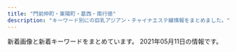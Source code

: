 ```yaml
---
title: "門前仲町・東陽町・葛西・南行徳"
description: "キーワード別にの巨乳アジアン・チャイナエステ嬢情報をまとめました。"
---
```


新着画像と新着キーワードをまとめています。
2021年05月11日の情報です。

<DmmAffiliateIns />
<KeywordTable
  shops={
    [
    {
        "img_links": [
            "http://himekawa.iyasi.me/images/top/top_02.jpg",
            "http://himekawa.iyasi.me/images/top/top_03.jpg",
            "http://himekawa.iyasi.me/images/massage/massage_04b.jpg",
            "http://himekawa.iyasi.me/images/massage/massage_02a.jpg",
            "http://himekawa.iyasi.me/images/massage/massage_03b.jpg",
            "http://himekawa.iyasi.me/images/staff_image/staff_05b.jpg",
            "http://himekawa.iyasi.me/images/home/index_tel.jpg",
            "http://himekawa.iyasi.me/images/index_page_top.png",
            "http://himekawa.iyasi.me/images/staff_image/staff_06a.jpg",
            "http://himekawa.iyasi.me/images/demo/slider/images/slide1.png",
            "http://himekawa.iyasi.me/images/massage/massage_01b.jpg",
            "http://himekawa.iyasi.me/images/staff_image/staff_06b.jpg",
            "http://himekawa.iyasi.me/images/home/index_13.jpg",
            "http://himekawa.iyasi.me/images/top/top_04.jpg",
            "http://himekawa.iyasi.me/images/staff_image/staff_01a.jpg",
            "http://himekawa.iyasi.me/images/staff_image/staff_04b.jpg",
            "http://himekawa.iyasi.me/images/staff_image/staff_05a.jpg",
            "http://himekawa.iyasi.me/images/massage/massage_04a.jpg",
            "http://himekawa.iyasi.me/images/staff_image/staff_03b.jpg",
            "http://himekawa.iyasi.me/images/top/top_06.jpg",
            "http://himekawa.iyasi.me/images/home/index_11.jpg",
            "http://himekawa.iyasi.me/images/massage/massage_03a.jpg",
            "http://himekawa.iyasi.me/images/staff_one/staff_ba.png",
            "http://himekawa.iyasi.me/images/home/top.jpg",
            "http://himekawa.iyasi.me/images/massage/massage_02b.jpg",
            "http://himekawa.iyasi.me/images/top/top_05.jpg",
            "http://himekawa.iyasi.me/images/staff/staff_top.png",
            "http://himekawa.iyasi.me/images/top/top_01.jpg",
            "http://himekawa.iyasi.me/images/demo/slider/images/slide3.png",
            "http://himekawa.iyasi.me/images/staff_image/staff_04a.jpg",
            "http://himekawa.iyasi.me/images/demo/slider/images/slide2.png",
            "http://himekawa.iyasi.me/images/massage/massage_la.jpg",
            "http://himekawa.iyasi.me/images/massage/massage_01a.jpg",
            "http://himekawa.iyasi.me/images/top/top_08.png"
        ],
        "station": "\u5357\u884c\u5fb3\u99c5\u5357\u53e3",
        "name": "HimeKawa",
        "url": "http://himekawa.iyasi.me/",
        "keywords": {}
    },
    {
        "url": "http://www.es-orion.click/",
        "station": "\u9580\u524d\u4ef2\u753a\u99c55\u756a\u51fa\u53e3",
        "name": "\u30aa\u30ea\u30aa\u30f3",
        "keywords": {},
        "img_links": [
            "http://www.es-orion.click/img/yuyu.jpg",
            "http://www.es-orion.click/images/ta.jpg",
            "http://www.es-orion.click/img/sayaka.jpg",
            "http://www.es-orion.click/img/natu1.jpg",
            "http://www.es-orion.click/img/runa.jpg",
            "http://www.es-orion.click/img/natu.jpg",
            "http://www.es-orion.click/img/ami.jpg",
            "http://www.es-orion.click/images/3.jpg",
            "http://www.es-orion.click/img/suzu.jpg",
            "http://www.es-orion.click/img/sayaka1.jpg",
            "http://www.es-orion.click/images/interior_t.jpg",
            "http://www.es-orion.click/images/line.png",
            "http://www.es-orion.click/img/erin1.jpg",
            "http://www.es-orion.click/images/4.jpg",
            "http://www.es-orion.click/images/mobile.jpg",
            "http://www.es-orion.click/img/sayaka2.jpg",
            "http://www.es-orion.click/img/serina.jpg",
            "http://www.es-orion.click/images/staff_t.jpg",
            "http://www.es-orion.click/img/mayu.jpg",
            "http://www.es-orion.click/images/1.jpg",
            "http://www.es-orion.click/images/int1.jpg",
            "http://www.es-orion.click/img/rin.jpg",
            "http://www.es-orion.click/img/emili1.jpg",
            "http://www.es-orion.click/img/momoko1.jpg",
            "http://www.es-orion.click/img/mayu1.jpg",
            "http://www.es-orion.click/img/runa1.jpg",
            "http://www.es-orion.click/img/naomi1.jpg",
            "http://www.es-orion.click/images/news.jpg",
            "http://www.es-orion.click/images/sys1.jpg",
            "http://www.es-orion.click/img/miwa.jpg",
            "http://www.es-orion.click/images/head.jpg",
            "http://www.es-orion.click/img/urara.jpg",
            "http://www.es-orion.click/img/hikari1.jpg",
            "http://www.es-orion.click/img/momoko.jpg",
            "http://www.es-orion.click/images/int2.jpg",
            "http://www.es-orion.click/img/erin.jpg",
            "http://www.es-orion.click/img/miwa1.jpg",
            "http://www.es-orion.click/img/hikari.jpg",
            "http://www.es-orion.click/img/yuyu1.jpg",
            "http://www.es-orion.click/images/rem.jpg",
            "http://www.es-orion.click/img/rin1.jpg",
            "http://www.es-orion.click/img/kaori.jpg",
            "http://www.es-orion.click/img/emili.jpg",
            "http://www.es-orion.click/img/serina1.jpg",
            "http://www.es-orion.click/img/suzu1.jpg",
            "http://www.es-orion.click/img/kaori1.jpg",
            "http://www.es-orion.click/images/2.jpg",
            "http://www.es-orion.click/images/info.jpg",
            "http://www.es-orion.click/images/tel.jpg",
            "http://www.es-orion.click/img/urara1.jpg",
            "http://www.es-orion.click/img/ami1.jpg",
            "http://www.es-orion.click/images/ac1.jpg",
            "http://www.es-orion.click/img/naomi.jpg"
        ]
    },
    {
        "url": "http://www.styleone.cf/sk/",
        "name": "\u723d\u5065",
        "keywords": {
            "90": 1,
            "C": 9,
            "89": 1,
            "87": 1,
            "88": 1
        },
        "img_links": [
            "http://www.styleone.cf/sk/wp-content/themes/800/images/end.jpg",
            "http://www.styleone.cf/sk/wp-content/themes/800/picture/pic_girl04.jpg",
            "http://www.styleone.cf/sk/room/images/room1.jpg",
            "http://www.styleone.cf/sk/wp-content/themes/800/picture/end.jpg",
            "http://www.styleone.cf/sk/wp-content/themes/800/picture/tit_news.png",
            "http://www.styleone.cf/sk/wp-content/themes/800/images/border-bottom.png",
            "http://www.styleone.cf/sk/wp-content/themes/800/picture/tit_pick.jpg",
            "http://www.styleone.cf/sk/wp-content/themes/800/picture/pic_girl03.jpg",
            "http://www.styleone.cf/sk/wp-content/themes/800/picture/girl.png",
            "http://www.styleone.cf/sk/wp-content/themes/800/picture/side_mobile.png",
            "http://www.styleone.cf/sk/wp-content/themes/800/picture/top.png",
            "http://www.styleone.cf/sk/room/images/room2.jpg",
            "http://www.styleone.cf/sk/room/images/room3.jpg",
            "http://www.styleone.cf/sk/wp-content/themes/800/picture/bg_comend.jpg",
            "http://www.styleone.cf/sk/wp-content/themes/800/picture/pic_girl01.jpg",
            "http://www.styleone.cf/sk/wp-content/themes/800/picture/border-bottom.png",
            "http://www.styleone.cf/sk/wp-content/themes/800/picture/tit_staff.jpg",
            "http://www.styleone.cf/sk/wp-content/themes/800/picture/pic_girl02.jpg",
            "http://www.styleone.cf/sk/room/images/room4.jpg",
            "http://www.styleone.cf/sk/wp-content/themes/800/picture/rb.png",
            "http://www.styleone.cf/sk/wp-content/themes/800/picture/lb.png",
            "http://www.styleone.cf/sk/wp-content/themes/800/images/bg_comend.jpg"
        ],
        "station": "\u845b\u897f\u99c5\u5357\u53e3"
    },
    {
        "img_links": [
            "https://es-venus.xyz/img/st/st_yaya3.jpg",
            "https://es-venus.xyz/img/top/mobile.jpg",
            "https://es-venus.xyz/img/st/st_runa.jpg",
            "https://es-venus.xyz/img/top/nav_04.jpg",
            "https://es-venus.xyz/img/st/st_yuyu.jpg",
            "https://es-venus.xyz/img/st/st_emi1.jpg",
            "https://es-venus.xyz/img/top/nav_07.jpg",
            "https://es-venus.xyz/img/st/st_yumi.jpg",
            "https://es-venus.xyz/img/st/st_hina.jpg",
            "https://es-venus.xyz/img/st/st_shizuka1.jpg",
            "https://es-venus.xyz/img/st/st_mimi.jpg",
            "https://es-venus.xyz/img/top/nav_03.jpg",
            "https://es-venus.xyz/img/top/pic-11.jpg",
            "https://es-venus.xyz/img/top/nav_05.jpg",
            "https://es-venus.xyz/img/st/st_yaya2.jpg",
            "https://es-venus.xyz/img/st/st_misaki.jpg",
            "https://es-venus.xyz/img/top/pic-12.jpg",
            "https://es-venus.xyz/img/system/campaign10.jpg",
            "https://es-venus.xyz/img/st/st_yaya.jpg",
            "https://es-venus.xyz/img/top/nav_09.jpg",
            "https://es-venus.xyz/img/st/st_.jpg",
            "https://es-venus.xyz/img/top/nav_06.jpg",
            "https://es-venus.xyz/img/st/st_nanami.jpg",
            "https://es-venus.xyz/img/top/pic-1.png",
            "https://es-venus.xyz/img/st/st_natsu.jpg"
        ],
        "url": "https://es-venus.xyz/",
        "station": "\u9580\u524d\u4ef2\u753a\u99c52\u756a\u53e3",
        "keywords": {
            "88": 12,
            "83": 8,
            "D": 8,
            "C": 16,
            "E": 16,
            "90": 4,
            "\u4e73": 1,
            "84": 12,
            "\u5de8\u4e73": 1,
            "86": 8
        },
        "name": "Love Love -\u30e9\u30d6\u30e9\u30d6-"
    },
    {
        "url": "http://www.momiyoshi.mesthe.com/",
        "station": "\u9580\u524d\u4ef2\u753a\u99c56\u756a\u51fa\u53e3",
        "keywords": {
            "86": 12,
            "87": 16,
            "85": 8,
            "D": 24,
            "C": 12
        },
        "name": "momiyoshi",
        "img_links": [
            "http://www.momiyoshi.mesthe.com/files/001-02.jpg",
            "http://www.momiyoshi.mesthe.com/files/011.jpg",
            "http://www.momiyoshi.mesthe.com/images/btn2.png",
            "http://www.momiyoshi.mesthe.com/images/mainImg_sub2.jpg",
            "http://www.momiyoshi.mesthe.com/files/004-02.jpg",
            "http://www.momiyoshi.mesthe.com/files/002-02.jpg",
            "http://www.momiyoshi.mesthe.com/images/icon_info.png",
            "http://www.momiyoshi.mesthe.com/files/011-02.jpg",
            "http://www.momiyoshi.mesthe.com/files/004.jpg",
            "http://www.momiyoshi.mesthe.com/files/003-02.jpg",
            "http://www.momiyoshi.mesthe.com/images/icon_tel.png",
            "http://www.momiyoshi.mesthe.com/files/013.jpg",
            "http://www.momiyoshi.mesthe.com/images/mainImg_sub.jpg",
            "http://www.momiyoshi.mesthe.com/files/001.jpg",
            "http://www.momiyoshi.mesthe.com/files/008.jpg",
            "http://www.momiyoshi.mesthe.com/files/003.jpg",
            "http://www.momiyoshi.mesthe.com/images/icon_staff.png",
            "http://www.momiyoshi.mesthe.com/files/005-02.jpg",
            "http://www.momiyoshi.mesthe.com/images/icon_top.png",
            "http://www.momiyoshi.mesthe.com/files/013-02.jpg",
            "http://www.momiyoshi.mesthe.com/files/012-02.jpg",
            "http://www.momiyoshi.mesthe.com/files/005.jpg",
            "http://www.momiyoshi.mesthe.com/files/012.jpg",
            "http://www.momiyoshi.mesthe.com/files/008-02.jpg",
            "http://www.momiyoshi.mesthe.com/files/002.jpg"
        ]
    },
    {
        "station": "\u6728\u5834\u99c52\u756a\u51fa\u53e3",
        "img_links": [
            "http://www.firumi.xyz/uploads/210310/1-21031010133W49.jpg",
            "http://firumi.xyz/uploads/210306/1-210306102H3155.jpg",
            "http://www.firumi.xyz/picture/head_01.png",
            "http://www.firumi.xyz/uploads/210310/1-210310101301O5.jpg",
            "http://www.firumi.xyz/uploads/210310/1-2103101015431A.jpg",
            "http://www.firumi.xyz/uploads/210306/1-21030610244c11.jpg",
            "http://firumi.xyz/uploads/210310/1-210310101QaI.jpg",
            "http://www.firumi.xyz/uploads/210310/1-210310101F2C2.jpg",
            "http://firumi.xyz/uploads/210310/1-210310101IW24.jpg",
            "http://firumi.xyz/uploads/210306/1-210306102625964.jpg",
            "http://firumi.xyz/uploads/210306/1-21030610252C55.jpg",
            "http://firumi.xyz/uploads/210310/1-210310101F2C2.jpg",
            "http://firumi.xyz/uploads/210306/1-2103061023434B.jpg",
            "http://firumi.xyz/uploads/210310/1-2103101012262B.jpg",
            "http://firumi.xyz/uploads/210306/1-210306102234243.jpg",
            "http://firumi.xyz/uploads/210310/1-21031010133W49.jpg",
            "http://firumi.xyz/picture/head_03.png",
            "http://www.firumi.xyz/uploads/210306/1-210306102234243.jpg",
            "http://www.firumi.xyz/uploads/210310/1-210310101IW24.jpg",
            "http://firumi.xyz/uploads/210310/1-2103101015431A.jpg",
            "http://firumi.xyz/picture/head_01.png",
            "http://firumi.xyz/picture/1402-1.png",
            "http://firumi.xyz/uploads/210310/1-210310101619254.jpg",
            "http://www.firumi.xyz/uploads/210310/1-210310101619254.jpg",
            "http://www.firumi.xyz/uploads/210310/1-210310101505524.jpg",
            "http://www.firumi.xyz/uploads/210310/1-210310101QaI.jpg",
            "http://firumi.xyz/uploads/210306/1-21030610255D60.jpg",
            "http://www.firumi.xyz/uploads/210306/1-210306102412195.jpg",
            "http://www.firumi.xyz/uploads/210306/1-2103061023434B.jpg",
            "http://www.firumi.xyz/uploads/210306/1-210306102315912.jpg",
            "http://firumi.xyz/uploads/210306/1-210306102412195.jpg",
            "http://firumi.xyz/uploads/210310/1-210310101301O5.jpg",
            "http://firumi.xyz/uploads/210306/1-210306102315912.jpg",
            "http://firumi.xyz/uploads/210306/1-21030610244c11.jpg",
            "http://firumi.xyz/uploads/210310/1-210310101505524.jpg"
        ],
        "url": "http://firumi.xyz/",
        "keywords": {
            "\u80f8": 2
        },
        "name": "\u871c\u5922"
    },
    {
        "img_links": [
            "http://youandme.jpest.net/uploads//sites/19/2020/09/r2.jpg",
            "http://youandme.jpest.net/uploads//sites/19/2020/09/r3.jpg",
            "http://youandme.jpest.net/uploads//sites/19/2021/04/g0.jpg",
            "http://youandme.jpest.net/uploads//sites/19/elementor/thumbs/1-p6swdocgm2rukvlp05kwrcnmwuo7j93f51c0wpgc58.jpg",
            "http://youandme.jpest.net/uploads//sites/19/elementor/thumbs/g3-2-ovtnoxj0herfda8sgqdu3i0ozso844lr0cceku1toc.jpg",
            "http://youandme.jpest.net/uploads//sites/19/2020/09/s_staff.png",
            "http://youandme.jpest.net/uploads//sites/19/2020/12/a3.jpg",
            "http://youandme.jpest.net/uploads//sites/19/2020/09/g3-2.jpg",
            "http://youandme.jpest.net/uploads//sites/19/2020/09/r1.jpg",
            "http://youandme.jpest.net/uploads//sites/19/2020/09/news.jpg",
            "http://youandme.jpest.net/uploads//sites/19/2021/05/2.jpg",
            "http://youandme.jpest.net/uploads//sites/19/2020/09/pick.jpg",
            "http://youandme.jpest.net/uploads//sites/19/2021/05/1.jpg",
            "http://youandme.jpest.net/uploads//sites/19/2020/09/top-4.jpg",
            "http://youandme.jpest.net/uploads//sites/19/2020/12/a1.jpg",
            "http://youandme.jpest.net/uploads//sites/19/2020/12/a4.jpg",
            "http://youandme.jpest.net/uploads//sites/19/2020/09/g4-2.jpg",
            "http://youandme.jpest.net/uploads//sites/19/elementor/thumbs/3-p6swgwwg5j7ekiwe3jyncj8skmpq1py4x288f0nipo.jpg",
            "http://youandme.jpest.net/uploads//sites/19/elementor/thumbs/2-p6swfamgdszmkp91jurs1xy7qqoyshis11s4nv1xfg.jpg",
            "http://youandme.jpest.net/uploads//sites/19/2020/12/a2.jpg",
            "http://youandme.jpest.net/uploads//sites/19/2021/05/3.jpg",
            "http://youandme.jpest.net/uploads//sites/19/2020/09/top1-4.jpg",
            "http://youandme.jpest.net/uploads//sites/19/2020/09/r4.jpg",
            "http://youandme.jpest.net/uploads//sites/19/2020/09/mobile.jpg",
            "http://youandme.jpest.net/uploads//sites/19/2020/09/g5-1.jpg",
            "http://youandme.jpest.net/uploads//sites/19/2021/02/g3.jpg"
        ],
        "url": "http://youandme.jpest.net/",
        "name": "You And Me",
        "keywords": {},
        "station": "\u9580\u524d\u4ef2\u753a\u99c52\u756a\u51fa\u53e3"
    },
    {
        "name": "\u98a8\u7e01",
        "keywords": {
            "C": 27,
            "88": 6,
            "87": 6,
            "86": 6,
            "85": 12,
            "E": 12,
            "D": 18
        },
        "station": "\u845b\u897f\u99c5\u897f\u53e3",
        "img_links": [
            "http://fuen.iest.info/photos/sites/2/2018/12/2018121714525583.jpg",
            "http://fuen.iest.info/images/room3.jpg",
            "http://fuen.iest.info/images/themes/blue/no2.png",
            "http://fuen.iest.info/images/room4.jpg",
            "http://fuen.iest.info/photos/sites/2/2020/07/2020072110520047.jpg",
            "http://fuen.iest.info/images/room2.jpg",
            "http://fuen.iest.info/photos/sites/2/2020/07/2020072110520164.jpg",
            "http://fuen.iest.info/images/themes/blue/s_staff.png",
            "http://fuen.iest.info/images/themes/blue/s_pickup.png",
            "http://fuen.iest.info/images/themes/blue/r3.jpg",
            "http://fuen.iest.info/photos/sites/2/2020/07/2020072110515940.jpg",
            "http://fuen.iest.info/images/themes/blue/s_link.png",
            "http://fuen.iest.info/images/themes/blue/s_ranking.png",
            "http://fuen.iest.info/photos/sites/2/2020/07/2020072110515835.jpg",
            "http://fuen.iest.info/images/themes/blue/s_news.png",
            "http://fuen.iest.info/images/themes/blue/s_newface.png",
            "http://fuen.iest.info/images/room1.jpg",
            "http://fuen.iest.info/images/themes/blue/mobile.jpg",
            "http://fuen.iest.info/images/themes/blue/s_zysx.png",
            "http://fuen.iest.info/images/themes/blue/line.png",
            "http://fuen.iest.info/photos/sites/2/2020/07/2020072110520042.jpg",
            "http://fuen.iest.info/images/themes/blue/no1.png"
        ],
        "url": "http://fuen.iest.info/"
    },
    {
        "name": "\u7f8e\u5c11\u5973\u770b\u8b77\u30b9\u30c6\u30fc\u30b7\u30e7\u30f3",
        "img_links": [
            "http://beautygirls-station.work/img/st3.jpg",
            "http://beautygirls-station.work/sp/img/t-s.jpg",
            "http://beautygirls-station.work/img/sta1.jpg",
            "http://beautygirls-station.work/sp/img/pc.jpg",
            "http://beautygirls-station.work/sp/img/add.jpg",
            "http://beautygirls-station.work/img/st2.jpg",
            "http://beautygirls-station.work/sp/img/t-r.jpg",
            "http://beautygirls-station.work/sp/img/t-a.jpg",
            "http://beautygirls-station.work/sp/img/t-t.jpg",
            "http://beautygirls-station.work/img/bod.png",
            "http://beautygirls-station.work/img/s3.jpg",
            "http://beautygirls-station.work/img/sta3.jpg",
            "http://beautygirls-station.work/sp/img/botton.jpg",
            "http://beautygirls-station.work/sp/img/time.jpg",
            "http://beautygirls-station.work/sp/img/pic.jpg",
            "http://beautygirls-station.work/sp/img/tel.jpg",
            "http://beautygirls-station.work/sp/img/p1.jpg",
            "http://beautygirls-station.work/sp/img/p3.jpg",
            "http://beautygirls-station.work/sp/img/tit.jpg",
            "http://beautygirls-station.work/img/s2.jpg",
            "http://beautygirls-station.work/sp/img/sys.jpg",
            "http://beautygirls-station.work/sp/img/p2.jpg",
            "http://beautygirls-station.work/img/bottom.png",
            "http://beautygirls-station.work/img/st1.jpg",
            "http://beautygirls-station.work/sp/img/st1.jpg",
            "http://beautygirls-station.work/sp/img/info.jpg",
            "http://beautygirls-station.work/img/mo.png",
            "http://beautygirls-station.work/sp/img/st2.jpg",
            "http://beautygirls-station.work/img/sta2.jpg",
            "http://beautygirls-station.work/sp/img/st3.jpg",
            "http://beautygirls-station.work/img/nos.jpg",
            "http://beautygirls-station.work/img/rom.png",
            "http://beautygirls-station.work/sp/img/t-o.jpg",
            "http://beautygirls-station.work/img/s1.jpg"
        ],
        "keywords": {
            "85": 2,
            "E": 2,
            "C": 12,
            "87": 2,
            "86": 2,
            "D": 2
        },
        "station": "\u9580\u524d\u4ef2\u753a\u99c53\u756a\u51fa\u53e3",
        "url": "http://beautygirls-station.work/"
    },
    {
        "img_links": [
            "http://www.bestlove.esjp.info/files/002.jpg",
            "http://www.bestlove.esjp.info/photo_news/upimg/815346098f11be7c09_0.jpg",
            "http://www.bestlove.esjp.info/files/003.jpg",
            "http://www.bestlove.esjp.info/images/m-top03.jpg",
            "http://www.bestlove.esjp.info/photo_news/upimg/20664608653e38f8a6_0.jpg",
            "http://www.bestlove.esjp.info/images/m-head.jpg",
            "http://www.bestlove.esjp.info/images/call.png",
            "http://www.bestlove.esjp.info/images/m-top-right01.jpg",
            "http://www.bestlove.esjp.info/photo_news/upimg/849236066c0874c4c8_0.jpg",
            "http://www.bestlove.esjp.info/images/m-top02.jpg",
            "http://www.bestlove.esjp.info/images/m-yejiao.jpg",
            "http://www.bestlove.esjp.info/images/m-top-right04.jpg",
            "http://www.bestlove.esjp.info/images/top-left01.jpg",
            "http://www.bestlove.esjp.info/files/004.jpg",
            "http://www.bestlove.esjp.info/images/m-top-right03.jpg",
            "http://www.bestlove.esjp.info/images/m-top-right02.jpg",
            "http://www.bestlove.esjp.info/images/m-right.jpg",
            "http://www.bestlove.esjp.info/images/m-left.jpg",
            "http://www.bestlove.esjp.info/files/001.jpg"
        ],
        "name": "Best Love",
        "station": "\u9580\u524d\u4ef2\u753a\u99c54\u756a\u53e3",
        "url": "http://www.bestlove.esjp.info/",
        "keywords": {
            "86": 2,
            "C": 2,
            "87": 4,
            "D": 6,
            "88": 2
        }
    },
    {
        "url": "https://sweet-queen.ests.jp/",
        "station": "\u884c\u5fb3\u99c5\u5357\u53e3",
        "img_links": [
            "https://sweet-queen.ests.jp/images/s_news.jpg",
            "https://sweet-queen.ests.jp/photos/sites/12/2018/11/2018112411391860.jpg",
            "https://sweet-queen.ests.jp/photos/sites/12/2019/09/2019090915443421.jpg",
            "https://sweet-queen.ests.jp/photos/sites/12/2019/03/2019031519301066.jpg",
            "https://sweet-queen.ests.jp/photos/sites/12/2018/05/2018052507565915.jpg",
            "https://sweet-queen.ests.jp/photos/sites/12/2020/10/2020102718213243.jpg",
            "https://sweet-queen.ests.jp/photos/sites/12/2020/12/202012161830054.jpg",
            "https://sweet-queen.ests.jp/images/room2.jpg",
            "https://sweet-queen.ests.jp/images/s_staff.png",
            "https://sweet-queen.ests.jp/images/room1.jpg",
            "https://sweet-queen.ests.jp/photos/sites/12/2020/01/2020010912552782.jpg",
            "https://sweet-queen.ests.jp/photos/sites/12/2018/08/2018083009422342.jpg",
            "https://sweet-queen.ests.jp/photos/sites/12/2020/01/2020010611404957.jpg",
            "http://gekkou2.a1.ies.bz/upload/sites/12/2021/05/202105071859270.jpg",
            "https://sweet-queen.ests.jp/photos/sites/12/2020/02/2020022712250768.jpg",
            "https://sweet-queen.ests.jp/photos/sites/12/2019/07/2019073011000090.jpg",
            "https://sweet-queen.ests.jp/photos/sites/12/2020/07/2020072713102372.jpg",
            "https://sweet-queen.ests.jp/images/s_face.jpg",
            "https://sweet-queen.ests.jp/photos/sites/12/2019/09/2019092614582660.jpg",
            "https://sweet-queen.ests.jp/photos/sites/12/2021/05/202105071859270.jpg",
            "https://sweet-queen.ests.jp/photos/sites/12/2021/01/2021010819070927.jpg",
            "https://sweet-queen.ests.jp/photos/sites/12/2020/12/2020122317270920.jpg",
            "https://sweet-queen.ests.jp/photos/sites/12/2020/01/2020012916562962.jpg",
            "https://sweet-queen.ests.jp/images/mobile.jpg",
            "https://sweet-queen.ests.jp/photos/sites/12/2018/05/201805250756593.jpg",
            "https://sweet-queen.ests.jp/photos/sites/12/2020/12/2020122317262280.jpg",
            "https://sweet-queen.ests.jp/photos/sites/12/2019/01/2019010713202685.jpg",
            "https://sweet-queen.ests.jp/images/s_link.png",
            "https://sweet-queen.ests.jp/photos/sites/12/2018/12/2018121114310827.jpg",
            "https://sweet-queen.ests.jp/photos/sites/12/2020/06/202006221317315.jpg",
            "https://sweet-queen.ests.jp/photos/sites/12/2018/06/2018062609292113.jpg",
            "https://sweet-queen.ests.jp/photos/sites/12/2018/08/2018082509443047.jpg",
            "https://sweet-queen.ests.jp/photos/sites/12/2018/09/2018091109422420.jpg",
            "https://sweet-queen.ests.jp/photos/sites/12/2020/02/2020021813422714.jpg",
            "https://sweet-queen.ests.jp/images/top.png",
            "https://sweet-queen.ests.jp/photos/sites/12/2021/03/2021032318094325.jpg",
            "https://sweet-queen.ests.jp/images/s_mobile.jpg",
            "https://sweet-queen.ests.jp/photos/sites/12/2018/10/2018100114043182.jpg",
            "https://sweet-queen.ests.jp/photos/sites/12/2018/05/2018052507565947.jpg",
            "https://sweet-queen.ests.jp/photos/sites/12/2021/03/2021031516515050.jpg",
            "https://sweet-queen.ests.jp/photos/sites/12/2020/12/2020120213320379.jpg"
        ],
        "name": "Sweet Queen\u30fb\u30b9\u30a6\u30a3\u30fc\u30c8\u30af\u30a4\u30fc\u30f3",
        "keywords": {
            "89": 1,
            "86": 9,
            "F": 1,
            "82": 3,
            "85": 5,
            "84": 1,
            "90": 1,
            "83": 5,
            "E": 3,
            "C": 8,
            "87": 5,
            "D": 16
        }
    },
    {
        "img_links": [
            "http://sakurairo.msa.jp/images/home/top.jpg",
            "http://sakurairo.msa.jp/images/headerParts01.png",
            "http://sakurairo.msa.jp/images/top_flash_02.jpg",
            "http://sakurairo.msa.jp/images/home/index_a.png",
            "http://sakurairo.msa.jp/images/top_02.png",
            "http://sakurairo.msa.jp/images/home/index_d.png",
            "http://sakurairo.msa.jp/images/top/top_08.png",
            "http://sakurairo.msa.jp/images/home/index_10.png",
            "http://sakurairo.msa.jp/images/home/index_09.png",
            "http://sakurairo.msa.jp/images/staff/staff_04d.jpg",
            "http://sakurairo.msa.jp/images/home/index_07.png",
            "http://sakurairo.msa.jp/images/staff/staff_07e.jpg",
            "http://sakurairo.msa.jp/images/home/index_11.png",
            "http://sakurairo.msa.jp/images/home/index_17.png",
            "http://sakurairo.msa.jp/images/home/index_14.png",
            "http://sakurairo.msa.jp/images/home/campaign_02.jpg",
            "http://sakurairo.msa.jp/images/home/campaign_01.jpg",
            "http://sakurairo.msa.jp/images/page_top.png",
            "http://sakurairo.msa.jp/images/staff/staff_01d.jpg",
            "http://sakurairo.msa.jp/images/home/index_19.png",
            "http://sakurairo.msa.jp/images/top/top_02.jpg",
            "http://sakurairo.msa.jp/images/home/index_13.png",
            "http://sakurairo.msa.jp/images/home/index_15.png",
            "http://sakurairo.msa.jp/images/staff/staff_03.png",
            "http://sakurairo.msa.jp/images/home/index_b.png",
            "http://sakurairo.msa.jp/images/top/top_05.jpg",
            "http://sakurairo.msa.jp/images/home/index_tel.png",
            "http://sakurairo.msa.jp/images/home/index_c.png",
            "http://sakurairo.msa.jp/images/home/index_01.png",
            "http://sakurairo.msa.jp/images/home/index_05.png",
            "http://sakurairo.msa.jp/images/home/index_12.png",
            "http://sakurairo.msa.jp/images/top/top_06.jpg",
            "http://sakurairo.msa.jp/images/top_01.png",
            "http://sakurairo.msa.jp/images/top_04.png",
            "http://sakurairo.msa.jp/images/top/top_03.jpg",
            "http://sakurairo.msa.jp/images/staff/staff_02d.jpg",
            "http://sakurairo.msa.jp/images/home/index_06.png",
            "http://sakurairo.msa.jp/images/staff/staff_01.png",
            "http://sakurairo.msa.jp/images/top_flash_01.jpg",
            "http://sakurairo.msa.jp/images/top/top_01.jpg",
            "http://sakurairo.msa.jp/images/staff/staff_03d.jpg",
            "http://sakurairo.msa.jp/images/top/top_04.jpg"
        ],
        "station": "\u884c\u5fb3\u99c5\u5357\u53e3",
        "name": "\u685c\u8272",
        "keywords": {
            "C": 1,
            "86": 1,
            "85": 2,
            "D": 3,
            "84": 1
        },
        "url": "http://sakurairo.msa.jp/"
    },
    {
        "keywords": {},
        "station": "\u897f\u845b\u897f\u99c5\u5317\u53e3",
        "name": "\u30b9\u30a4\u30fc\u30c8\u30cf\u30fc\u30c8",
        "url": "http://k-este.info/",
        "img_links": []
    },
    {
        "keywords": {},
        "station": "\u884c\u5fb3\u99c5",
        "name": "\u7f8e",
        "img_links": [
            "http://hi-msg.com/mi/img/staff-list-top.jpg",
            "http://hi-msg.com/mi/img/p-3.jpg",
            "http://hi-msg.com/mi/img/p-10.jpg",
            "http://hi-msg.com/mi/img/no.png",
            "http://hi-msg.com/mi/img/p-5.jpg",
            "http://hi-msg.com/mi/img/p-2.jpg",
            "http://hi-msg.com/mi/img/p-4.jpg",
            "http://hi-msg.com/mi/img/fla.jpg",
            "http://hi-msg.com/mi/img/botton.jpg",
            "http://hi-msg.com/mi/img/fla-1.jpg",
            "http://hi-msg.com/mi/img/p-00.jpg",
            "http://hi-msg.com/mi/img/p-7.jpg",
            "http://hi-msg.com/mi/img/p-9.jpg",
            "http://hi-msg.com/mi/img/osirase_t.jpg",
            "http://hi-msg.com/mi/img/p-6.jpg",
            "http://hi-msg.com/mi/img/p-8.jpg",
            "http://hi-msg.com/mi/img/p-1.jpg"
        ],
        "url": "http://hi-msg.com/mi/"
    },
    {
        "name": "Lavender \uff5e\u30e9\u30d9\u30f3\u30c0\u30fc\uff5e",
        "keywords": {
            "\u80f8": 1
        },
        "img_links": [
            "http://lavender01.com/wp-content/uploads/2020/11/33.jpg",
            "http://lavender01.com/wp-content/uploads/2018/02/m_gallery.png",
            "http://lavender01.com/wp-content/uploads/2018/02/2-2.jpg",
            "http://lavender01.com/wp-content/uploads/2021/04/KOjSytryBBdLu2v1619788573_1619788593.jpg",
            "http://lavender01.com/wp-content/uploads/2018/02/1-2.jpg",
            "http://lavender01.com/wp-content/uploads/2018/02/1-2-330x493.jpg",
            "http://lavender01.com/wp-content/uploads/2018/02/qr.jpg",
            "http://lavender01.com/wp-content/uploads/2021/04/xsZVLMOBvlGslIP1619083232_1619083310.jpg",
            "http://lavender01.com/wp-content/uploads/2018/02/m_therapist.png",
            "http://lavender01.com/wp-content/uploads/2018/02/2-2-330x493.jpg",
            "http://lavender01.com/wp-content/uploads/2018/02/3-2.jpg",
            "http://lavender01.com/wp-content/uploads/2018/07/321.jpg",
            "http://lavender01.com/wp-content/uploads/2020/11/44.jpg",
            "http://lavender01.com/wp-content/uploads/2020/11/uam1gRClIJWQsaK1607842826_1607842842.jpg",
            "http://lavender01.com/wp-content/uploads/2020/11/987.jpg",
            "http://lavender01.com/wp-content/uploads/2018/02/5-2.jpg",
            "http://lavender01.com/wp-content/uploads/2021/05/124578.jpg",
            "http://lavender01.com/wp-content/uploads/2021/04/DWuvcZgBWqc17Hi1619083396_1619083425.jpg",
            "http://lavender01.com/wp-content/uploads/2019/04/1558518421316.jpg",
            "http://lavender01.com/wp-content/uploads/2018/03/sys4.jpg",
            "http://lavender01.com/wp-content/uploads/2020/11/22258963.jpg",
            "http://lavender01.com/wp-content/uploads/2020/11/SSfYZs6CdoQYwW01606714654_1606714696.jpg",
            "http://lavender01.com/wp-content/plugins/wpfront-scroll-top/images/icons/103.png",
            "http://lavender01.com/wp-content/uploads/2018/02/6.jpg",
            "http://lavender01.com/wp-content/uploads/2020/11/1606713863690.jpg",
            "http://lavender01.com/wp-content/uploads/2018/02/m_top-1.png",
            "http://lavender01.com/wp-content/uploads/2019/04/1558518416960.jpg",
            "http://lavender01.com/wp-content/uploads/2018/02/3-2-330x493.jpg",
            "http://lavender01.com/wp-content/uploads/2021/04/\u3042\u3042\u3042.jpg",
            "http://lavender01.com/wp-content/uploads/2021/04/1-1.jpg",
            "http://lavender01.com/wp-content/uploads/2018/02/4-2.jpg",
            "http://lavender01.com/wp-content/uploads/2018/02/5-2-330x493.jpg",
            "http://lavender01.com/wp-content/uploads/2020/11/PQTz07QdWarnUrS1607842853_1607842875.jpg"
        ],
        "url": "http://lavender01.com/",
        "station": "\u845b\u897f\u99c5"
    },
    {
        "img_links": [
            "https://fussahoney.work/_src/55644766/index_05.png",
            "https://fussahoney.work/_src/55644680/img20210424195413788207.jpg",
            "https://fussahoney.work/_src/55644730/img20210424214533972247.jpg",
            "https://fussahoney.work/_src/55644701/back.png",
            "https://fussahoney.work/_src/55644692/gallery3.jpg",
            "https://fussahoney.work/_src/55644637/navi_01.png",
            "https://fussahoney.work/_src/55644645/navi_05.png",
            "https://fussahoney.work/_src/55644727/img20210424214533972247.jpg",
            "https://fussahoney.work/_src/55644754/img20210424215533641005.jpg",
            "https://fussahoney.work/_src/55644798/wechatimg1670.jpg",
            "https://fussahoney.work/_src/55644708/gallery11.jpg",
            "https://fussahoney.work/_src/55644651/slider3.png",
            "https://fussahoney.work/_src/55644746/img20210424215411497301.jpg",
            "https://fussahoney.work/_src/55644800/back.png",
            "https://fussahoney.work/_src/55644768/index_06.png",
            "https://fussahoney.work/_src/55932106/cam-21.jpg",
            "https://fussahoney.work/_src/55932107/cam-22.jpg",
            "https://fussahoney.work/_src/55644658/img20210423214535183420.jpg",
            "https://fussahoney.work/_src/55644660/img20210423214551710442.jpg",
            "https://fussahoney.work/_src/55644706/gallery-22.jpg",
            "https://fussahoney.work/_src/55644676/img20210424195227478527.jpg",
            "https://fussahoney.work/_src/55644770/index_08.png",
            "https://fussahoney.work/_src/55644772/index_09.png",
            "https://fussahoney.work/_src/55644743/img20210424215411497301.jpg",
            "https://fussahoney.work/_src/55644794/wechatimg1670.jpg",
            "https://fussahoney.work/_src/55662288/cam2.jpg",
            "https://fussahoney.work/_src/55644652/slider4.png",
            "https://fussahoney.work/_src/55644787/img20210425142153125833.jpg",
            "https://fussahoney.work/_src/55644710/gallery22.jpg",
            "https://fussahoney.work/_src/55644715/back.png",
            "https://fussahoney.work/_src/55644733/img20210424215208455865.jpg",
            "https://fussahoney.work/_src/55644749/back.png",
            "https://fussahoney.work/_src/55644734/img20210424215208455865.jpg",
            "https://fussahoney.work/_src/55644729/img20210424214526317949.jpg",
            "https://fussahoney.work/_src/55644641/navi_03.png",
            "https://fussahoney.work/_src/55644696/gallery5.jpg",
            "https://fussahoney.work/_src/55644688/gallery1.jpg",
            "https://fussahoney.work/_src/55644737/img20210424215208455865.jpg",
            "https://fussahoney.work/_src/55644650/slider2.png",
            "https://fussahoney.work/_src/55644698/gallery6.jpg",
            "https://fussahoney.work/_src/55644639/navi_02.png",
            "https://fussahoney.work/_src/55644728/img20210424214526317949.jpg",
            "https://fussahoney.work/_src/55644649/slider1.png",
            "https://fussahoney.work/_src/55644764/index_04.png",
            "https://fussahoney.work/_src/55644643/navi_04.png",
            "https://fussahoney.work/_src/55644694/gallery4.jpg",
            "https://fussahoney.work/_src/55644668/back.png",
            "https://fussahoney.work/_src/55644678/img20210424195339075333.jpg",
            "https://fussahoney.work/_src/55644666/back.png",
            "https://fussahoney.work/_src/55644744/img20210424215411497301.jpg",
            "https://fussahoney.work/_src/55644704/gallery-21.jpg",
            "https://fussahoney.work/_src/55644756/img20210424215533641005.jpg",
            "https://fussahoney.work/_src/55644739/back.png",
            "https://fussahoney.work/_src/55644685/back.png",
            "https://fussahoney.work/_src/55644759/back.png",
            "https://fussahoney.work/_src/55644747/img20210424215411497301.jpg",
            "https://fussahoney.work/_src/55748342/wechatimg1670.jpg",
            "https://fussahoney.work/_src/55644757/img20210424215533641005.jpg",
            "https://fussahoney.work/_src/55647362/img20210425172639203334.png",
            "https://fussahoney.work/_src/55644774/img20210425125358226802.png",
            "https://fussahoney.work/_src/55644736/img20210424215208455865.jpg",
            "https://fussahoney.work/_src/55644690/gallery2.jpg",
            "https://fussahoney.work/_src/55644663/img20210424151308520968.jpg",
            "https://fussahoney.work/_src/55662289/cam.jpg",
            "https://fussahoney.work/_src/55644753/img20210424215533641005.jpg",
            "https://fussahoney.work/_src/55644731/img20210424214533972247.jpg",
            "https://fussahoney.work/_src/55644726/img20210424214526317949.jpg",
            "https://fussahoney.work/_src/55644797/wechatimg1670.jpg",
            "https://fussahoney.work/_src/55644659/img20210423214544782918.jpg",
            "https://fussahoney.work/_src/55644721/back.png",
            "https://fussahoney.work/_src/55644795/wechatimg1670.jpg",
            "https://fussahoney.work/_src/55644673/back.png",
            "https://fussahoney.work/_src/55644682/img20210424195446755472.jpg",
            "https://fussahoney.work/_src/55644653/slider5.png"
        ],
        "station": "\u6728\u5834\u99c51\u756a\u51fa\u53e3",
        "name": "\u967d\u3060\u307e\u308a",
        "keywords": {},
        "url": "https://fussahoney.work/"
    },
    {
        "url": "http://cuorea-massage.work/",
        "keywords": {
            "C": 22,
            "D": 21,
            "86": 15,
            "88": 6,
            "E": 9,
            "85": 3,
            "87": 7
        },
        "img_links": [
            "http://cuorea-massage.work/img/s13.jpg",
            "http://cuorea-massage.work/img/s19.jpg",
            "http://cuorea-massage.work/img/sta4.jpg",
            "http://cuorea-massage.work/img/st12.jpg",
            "http://cuorea-massage.work/img/sta11.jpg",
            "http://cuorea-massage.work/img/fla.jpg",
            "http://cuorea-massage.work/img/s15.jpg",
            "http://cuorea-massage.work/img/s7.jpg",
            "http://cuorea-massage.work/i/img/paypay.jpg",
            "http://cuorea-massage.work/i/img/nos.jpg",
            "http://cuorea-massage.work/img/head.jpg",
            "http://cuorea-massage.work/img/sta23.jpg",
            "http://cuorea-massage.work/img/m2.jpg",
            "http://cuorea-massage.work/img/st015.jpg",
            "http://cuorea-massage.work/img/sta17.jpg",
            "http://cuorea-massage.work/i/img/sta17.jpg",
            "http://cuorea-massage.work/i/img/sta7.jpg",
            "http://cuorea-massage.work/img/m30.jpg",
            "http://cuorea-massage.work/img/s23.jpg",
            "http://cuorea-massage.work/img/sta13.jpg",
            "http://cuorea-massage.work/i/img/r1.jpg",
            "http://cuorea-massage.work/img/m6.jpg",
            "http://cuorea-massage.work/i/img/sta24.jpg",
            "http://cuorea-massage.work/img/m40.jpg",
            "http://cuorea-massage.work/i/img/r2.jpg",
            "http://cuorea-massage.work/img/sta1.jpg",
            "http://cuorea-massage.work/i/img/sta19.jpg",
            "http://cuorea-massage.work/img/fla-2.jpg",
            "http://cuorea-massage.work/img/st22.jpg",
            "http://cuorea-massage.work/i/img/st21.jpg",
            "http://cuorea-massage.work/img/sta21.jpg",
            "http://cuorea-massage.work/img/st15.jpg",
            "http://cuorea-massage.work/img/s16.jpg",
            "http://cuorea-massage.work/img/s21.jpg",
            "http://cuorea-massage.work/img/st04.jpg",
            "http://cuorea-massage.work/i/img/sta16.jpg",
            "http://cuorea-massage.work/img/st19.jpg",
            "http://cuorea-massage.work/i/img/sta22.jpg",
            "http://cuorea-massage.work/img/st11.jpg",
            "http://cuorea-massage.work/img/st13.jpg",
            "http://cuorea-massage.work/img/st4.jpg",
            "http://cuorea-massage.work/img/m60.jpg",
            "http://cuorea-massage.work/i/img/r3.jpg",
            "http://cuorea-massage.work/i/img/sta21.jpg",
            "http://cuorea-massage.work/img/m20.jpg",
            "http://cuorea-massage.work/img/st21.jpg",
            "http://cuorea-massage.work/img/sta12.jpg",
            "http://cuorea-massage.work/img/sta15.jpg",
            "http://cuorea-massage.work/img/s1.jpg",
            "http://cuorea-massage.work/img/m3.jpg",
            "http://cuorea-massage.work/img/st17.jpg",
            "http://cuorea-massage.work/i/img/sta1.jpg",
            "http://cuorea-massage.work/i/img/sta12.jpg",
            "http://cuorea-massage.work/img/st16.jpg",
            "http://cuorea-massage.work/img/m4.jpg",
            "http://cuorea-massage.work/img/st1.jpg",
            "http://cuorea-massage.work/img/s22.jpg",
            "http://cuorea-massage.work/img/m5.jpg",
            "http://cuorea-massage.work/img/m1.jpg",
            "http://cuorea-massage.work/img/st7.jpg",
            "http://cuorea-massage.work/img/sta24.jpg",
            "http://cuorea-massage.work/i/img/sta4.jpg",
            "http://cuorea-massage.work/img/sta7.jpg",
            "http://cuorea-massage.work/img/m50.jpg",
            "http://cuorea-massage.work/i/img/sta23.jpg",
            "http://cuorea-massage.work/img/st23.jpg",
            "http://cuorea-massage.work/img/s12.jpg",
            "http://cuorea-massage.work/img/sta16.jpg",
            "http://cuorea-massage.work/img/sta19.jpg",
            "http://cuorea-massage.work/i/img/sta11.jpg",
            "http://cuorea-massage.work/img/st24.jpg",
            "http://cuorea-massage.work/img/botton.jpg",
            "http://cuorea-massage.work/img/s11.jpg",
            "http://cuorea-massage.work/img/s24.jpg",
            "http://cuorea-massage.work/img/s4.jpg",
            "http://cuorea-massage.work/img/sta22.jpg",
            "http://cuorea-massage.work/img/credit.jpg",
            "http://cuorea-massage.work/i/img/sta15.jpg",
            "http://cuorea-massage.work/img/nos.jpg"
        ],
        "name": "\u30af\u30aa\u30ec\u30a2",
        "station": "\u6771\u967d\u753a\u99c54\u756a\u51fa\u53e3"
    },
    {
        "keywords": {
            "\u4e73": 1,
            "84": 1,
            "88": 1,
            "D": 2,
            "85": 2,
            "C": 2
        },
        "img_links": [
            "http://wientry.work/uploads/210507/1-21050G440193I.jpg",
            "http://wientry.work/uploads/210204/1-2102041454259C.jpg",
            "http://wientry.work/static/picture/top003.jpg",
            "http://wientry.work/static/picture/nav-004.png",
            "http://wientry.work/static/picture/nav-003.png",
            "http://wientry.work/static/picture/nav-005.png",
            "http://wientry.work/uploads/210204/1-2102041451144E.jpg",
            "http://wientry.work/static/picture/tel.png",
            "http://wientry.work/uploads/210204/1-210204145321421.jpg",
            "http://wientry.work/static/picture/nav-006.png",
            "http://wientry.work/static/picture/top01.png",
            "http://wientry.work/static/picture/left.jpg",
            "http://wientry.work/static/picture/nav-001.png",
            "http://wientry.work/static/picture/nav-002.png",
            "http://wientry.work/static/picture/right.jpg"
        ],
        "url": "http://wientry.work/",
        "station": "\u884c\u5fb3\u99c5",
        "name": "\u30e9\u30d6\u30ea\u30fc"
    },
    {
        "station": "\u7be0\u5d0e\u99c5\u5317\u53e3",
        "url": "http://hi-msg.com/shamballa/",
        "keywords": {},
        "img_links": [],
        "name": "Shamballa\uff5e\u30b7\u30e3\u30f3\u30d0\u30e9"
    },
    {
        "url": "http://www.madonna.work/",
        "keywords": {},
        "img_links": [
            "http://www.madonna.work/images/int1.jpg",
            "http://www.madonna.work/images/info.jpg",
            "http://www.madonna.work/images/sys3.jpg",
            "http://www.madonna.work/images/interior_t.jpg",
            "http://www.madonna.work/images/staff_t.jpg",
            "http://www.madonna.work/images/1.jpg",
            "http://www.madonna.work/img/arisa1.jpg",
            "http://www.madonna.work/images/sys4.jpg",
            "http://www.madonna.work/images/3.jpg",
            "http://www.madonna.work/images/rec2.jpg",
            "http://www.madonna.work/images/rec1.jpg",
            "http://www.madonna.work/img/mio1.jpg",
            "http://www.madonna.work/images/sys2.jpg",
            "http://www.madonna.work/images/sys1.jpg",
            "http://www.madonna.work/images/ac1.jpg",
            "http://www.madonna.work/images/2.jpg",
            "http://www.madonna.work/images/ac2.jpg",
            "http://www.madonna.work/images/mobile.jpg",
            "http://www.madonna.work/images/4.jpg",
            "http://www.madonna.work/images/tel.jpg",
            "http://www.madonna.work/images/int2.jpg",
            "http://www.madonna.work/images/news.jpg",
            "http://www.madonna.work/img/aya1.jpg",
            "http://www.madonna.work/images/head.jpg",
            "http://www.madonna.work/img/yuyu1.jpg"
        ],
        "name": "\u84ee\u82b1",
        "station": "\u884c\u5fb3\u99c5\u5317\u53e3"
    },
    {
        "url": "http://lamar-massage.work/",
        "keywords": {
            "87": 3,
            "88": 5,
            "86": 1,
            "C": 17
        },
        "name": "\u30e9\u30fb\u30e1\u30fc\u30eb",
        "station": "\u9580\u524d\u4ef2\u753a\u99c53\u756a\u53e3",
        "img_links": [
            "http://lamar-massage.work/img/st14.png",
            "http://lamar-massage.work/img/st33.png",
            "http://lamar-massage.work/i/img/r4.jpg",
            "http://lamar-massage.work/img/s35.jpg",
            "http://lamar-massage.work/img/sta29.png",
            "http://lamar-massage.work/i/img/sm.jpg",
            "http://lamar-massage.work/img/sta14.png",
            "http://lamar-massage.work/i/img/sta28.png",
            "http://lamar-massage.work/img/sta30.png",
            "http://lamar-massage.work/img/sta33.png",
            "http://lamar-massage.work/img/link-4.png",
            "http://lamar-massage.work/i/img/sta23.png",
            "http://lamar-massage.work/img/s32.png",
            "http://lamar-massage.work/i/img/sta24.png",
            "http://lamar-massage.work/img/st29.png",
            "http://lamar-massage.work/img/link-3.png",
            "http://lamar-massage.work/i/img/sta29.png",
            "http://lamar-massage.work/img/link-1.png",
            "http://lamar-massage.work/img/bottom.png",
            "http://lamar-massage.work/img/st34.jpg",
            "http://lamar-massage.work/img/s28.png",
            "http://lamar-massage.work/img/s31.png",
            "http://lamar-massage.work/img/sta32.png",
            "http://lamar-massage.work/img/st32.png",
            "http://lamar-massage.work/i/img/sta30.png",
            "http://lamar-massage.work/img/ss14.png",
            "http://lamar-massage.work/i/img/sta34.jpg",
            "http://lamar-massage.work/img/s14.png",
            "http://lamar-massage.work/i/img/sta14.png",
            "http://lamar-massage.work/img/ss35.jpg",
            "http://lamar-massage.work/img/st28.png",
            "http://lamar-massage.work/img/s30.png",
            "http://lamar-massage.work/img/head.png",
            "http://lamar-massage.work/img/st35.jpg",
            "http://lamar-massage.work/img/sta35.jpg",
            "http://lamar-massage.work/i/img/r3.jpg",
            "http://lamar-massage.work/img/s34.jpg",
            "http://lamar-massage.work/img/link-2.png",
            "http://lamar-massage.work/i/img/top.jpg",
            "http://lamar-massage.work/i/img/sta35.jpg",
            "http://lamar-massage.work/img/sta34.jpg",
            "http://lamar-massage.work/i/img/sta33.png",
            "http://lamar-massage.work/img/nos.png",
            "http://lamar-massage.work/i/img/sta31.png",
            "http://lamar-massage.work/img/sta28.png",
            "http://lamar-massage.work/img/sta31.png",
            "http://lamar-massage.work/img/st30.png",
            "http://lamar-massage.work/i/img/sta32.png",
            "http://lamar-massage.work/i/img/r2.jpg",
            "http://lamar-massage.work/img/mo.png",
            "http://lamar-massage.work/img/st31.png"
        ]
    },
    {
        "station": "\u7be0\u5d0e\u99c5\u897f\u53e3",
        "keywords": {
            "\u4e73": 1
        },
        "name": "MINAEN",
        "img_links": [
            "https://static.wixstatic.com/media/0e987e_8079ae0f0d664248b7ef2ee6dda92782~mv2.png",
            "https://static.wixstatic.com/media/0e987e_88bebfebb7174ba7b6cbf72e7d9319e7~mv2.jpeg",
            "https://static.wixstatic.com/media/0e987e_04865866db29405f837253bbbb514370~mv2.jpg",
            "https://static.wixstatic.com/media/0e987e_cfdd0d64f4194102b1b5e79b9f13ab93~mv2_d_3225_2419_s_4_2.jpg",
            "https://static.wixstatic.com/media/0e987e_4eea8036a1684d93b818072fe6423fa4~mv2.jpg",
            "https://static.wixstatic.com/media/0e987e_1b192f7e81e74112b0226c8e6a717c8f~mv2.jpg",
            "https://static.wixstatic.com/media/0e987e_66dae9fff67a4a7a8ae0dc9e20f796f8~mv2.png",
            "https://static.wixstatic.com/media/0e987e_ecd7951dee7f42ee8d19da6acf10e545~mv2.png",
            "https://static.wixstatic.com/media/0e987e_f81114d4a5824d15974d25ecb4b8bdf0~mv2.png",
            "https://static.wixstatic.com/media/1fd55af04cc9e233f6ca4e29b72ebb00.png",
            "https://static.wixstatic.com/media/0e987e_a1b224f50322408086988edc5198b273~mv2.jpg",
            "https://static.wixstatic.com/media/0e987e_1679ce0bb843404cba048e3d4a181a6c~mv2_d_2207_3225_s_2.jpg",
            "https://static.wixstatic.com/media/41d000_8ebb7d13d81ea4139c54644b997e8076.png",
            "https://static.wixstatic.com/media/0e987e_64a2635496c2491d87b7a6c3e2a3199f~mv2.png"
        ],
        "url": "https://277025115.wixsite.com/mysite-1/"
    },
    {
        "url": "https://www.es-mensesthe.info/",
        "img_links": [
            "https://static.wixstatic.com/media/96d791_5d55c113359a4a188f4a12da11153d08~mv2.png",
            "https://static.wixstatic.com/media/1789f4_924b58ab79154b06a9cf2728f83f9e16~mv2.jpg",
            "https://static.wixstatic.com/media/96d791_1c10b3e5806b434e9674af60ef5ee259~mv2.jpg",
            "https://static.wixstatic.com/media/a896d9_bbced4ca1ed240d9976a39bd584760ec.png",
            "https://static.wixstatic.com/media/1789f4_c6233abd4113483aa0a2bc9c149301de~mv2.jpg",
            "https://static.wixstatic.com/media/1789f4_2fbb8d30cbfd49d58924ba8e468ef7f5~mv2.jpg",
            "https://static.wixstatic.com/media/96d791_817955bbd13f4a11abc0c6ddfbac0f82~mv2.jpg",
            "https://static.wixstatic.com/media/a896d9_02f0ebb1776e442eae0ce11dffc92d24.png",
            "https://static.wixstatic.com/media/96d791_9531b0b1bbfc427f8c9fc93875698f78~mv2.jpg",
            "https://static.wixstatic.com/media/96d791_f28a0b63f0e242c58274b246ca243806~mv2.png",
            "https://static.wixstatic.com/media/96d791_3eb6f202b7134ca182380be13a2eceec~mv2.png",
            "https://static.wixstatic.com/media/96d791_6ff48fcff4404e948713a278d6fba4aa~mv2.jpg",
            "https://static.wixstatic.com/media/96d791_43e018dca22747c2b765d8aa6bb4730d~mv2.jpg",
            "https://static.wixstatic.com/media/96d791_e28a35375184419e9585c2b4e12ac83e~mv2.jpg",
            "https://static.wixstatic.com/media/1789f4_37c5ad5eac7c435bbf6465cef4458a93~mv2.jpg",
            "https://static.wixstatic.com/media/96d791_9f931b4f1aa848f686c4852fb4de0023~mv2.jpg",
            "https://static.wixstatic.com/media/1789f4_08db416164264cc2afaf7ab008798109~mv2.jpg",
            "https://static.wixstatic.com/media/1789f4_c8e2a255d16e45319c08dc69edef2844~mv2.jpg",
            "https://static.wixstatic.com/media/96d791_b9f10a69e3814caf9ca0fd108e450bfa~mv2.jpg",
            "https://static.wixstatic.com/media/1789f4_6ea9139345054bfa8c0e670f5ff5f608~mv2.jpg",
            "https://static.wixstatic.com/media/96d791_1be596dd7f23490b9b0e704178290531~mv2.jpg",
            "https://static.wixstatic.com/media/96d791_859f31dba3184d118e9eed6302e18ea1~mv2.jpg",
            "https://static.wixstatic.com/media/1789f4_3504477e9be446b48c38be0412c03b71~mv2.jpg",
            "https://static.wixstatic.com/media/1789f4_e147280e483f42899e4b3d5e7caf92f1~mv2.jpg",
            "https://static.wixstatic.com/media/1789f4_eb4dabafdee7459289bbfd43f6719052~mv2.jpg",
            "https://static.wixstatic.com/media/96d791_319c152db4f64ca4ae7aaf3dfaa2e545~mv2.jpg"
        ],
        "name": "\u30ef\u30f3\u30c0\u30fc\u30e9\u30f3\u30c9",
        "keywords": {
            "F": 1,
            "C": 12
        },
        "station": "\u897f\u845b\u897f\u99c5\u5317\u53e3"
    },
    {
        "name": "\u5929\u4f7f\u306e\u5922",
        "station": "\u897f\u845b\u897f\u99c5\u5357\u53e3",
        "keywords": {},
        "img_links": [
            "http://treat-relax.com/staff/koko/02.jpg",
            "http://treat-relax.com/css/nav/nav-003.jpg",
            "http://treat-relax.com/css/top02.jpg",
            "http://treat-relax.com/css/tel01.png",
            "http://treat-relax.com/css/staff/up.jpg",
            "http://treat-relax.com/css/nav/nav-002.jpg",
            "http://treat-relax.com/css/nav/nav-004.jpg",
            "http://treat-relax.com/staff/koko/01.jpg",
            "http://treat-relax.com/staff/anna/02.jpg",
            "http://treat-relax.com/css/top-left02.jpg",
            "http://treat-relax.com/staff/mei/02.jpg",
            "http://treat-relax.com/css/nav/nav-005.jpg",
            "http://treat-relax.com/staff/rumi/01.jpg",
            "http://treat-relax.com/css/nav/nav-006.jpg",
            "http://treat-relax.com/staff/ami/02.jpg",
            "http://treat-relax.com/css/top-left0001.jpg",
            "http://treat-relax.com/staff/ami/01.jpg",
            "http://treat-relax.com/staff/anna/01.jpg",
            "http://treat-relax.com/staff/haru/01.jpg",
            "http://treat-relax.com/staff/mei/01.jpg",
            "http://treat-relax.com/css/nav/nav-001.jpg",
            "http://treat-relax.com/staff/nana/01.jpg",
            "http://treat-relax.com/css/staff/new.jpg",
            "http://treat-relax.com/staff/ai/01.jpg"
        ],
        "url": "http://treat-relax.com/"
    },
    {
        "keywords": {
            "C": 7,
            "85": 1,
            "E": 1
        },
        "img_links": [
            "http://blue-est.xyz/images/lili.jpg",
            "http://blue-est.xyz/images/pickt.png",
            "http://blue-est.xyz/images/g6.jpg",
            "http://blue-est.xyz/images/y.jpg",
            "http://blue-est.xyz/images/my.jpg",
            "http://blue-est.xyz/images/mobile.png",
            "http://blue-est.xyz/images/h2.jpg",
            "http://blue-est.xyz/images/lie.jpg",
            "http://blue-est.xyz/images/g18.jpg",
            "http://blue-est.xyz/images/runa.jpg",
            "http://blue-est.xyz/images/g9.jpg",
            "http://blue-est.xyz/images/na.jpg",
            "http://blue-est.xyz/images/g5.jpg",
            "http://blue-est.xyz/images/r02.jpg",
            "http://blue-est.xyz/images/aya.jpg",
            "http://blue-est.xyz/images/g101.jpg",
            "http://blue-est.xyz/images/g4.jpg",
            "http://blue-est.xyz/images/moe.jpg",
            "http://blue-est.xyz/images/top.png",
            "http://blue-est.xyz/images/nana.jpg",
            "http://blue-est.xyz/images/newt.png",
            "http://blue-est.xyz/images/miyu.jpg",
            "http://blue-est.xyz/images/ayk.jpg",
            "http://blue-est.xyz/images/g7.jpg",
            "http://blue-est.xyz/images/r01.jpg",
            "http://blue-est.xyz/images/g0.jpg",
            "http://blue-est.xyz/images/momo.jpg",
            "http://blue-est.xyz/images/mm.jpg",
            "http://blue-est.xyz/images/ggg.jpg",
            "http://blue-est.xyz/images/sr.jpg",
            "http://blue-est.xyz/images/g1.jpg",
            "http://blue-est.xyz/images/g8.jpg",
            "http://blue-est.xyz/images/kaori.jpg",
            "http://blue-est.xyz/images/ayi.jpg",
            "http://blue-est.xyz/images/laki.jpg",
            "http://blue-est.xyz/images/mimi.jpg",
            "http://blue-est.xyz/images/gat.png",
            "http://blue-est.xyz/images/mina.jpg",
            "http://blue-est.xyz/images/lisa.jpg",
            "http://blue-est.xyz/images/hana.jpg",
            "http://blue-est.xyz/images/nnm.jpg",
            "http://blue-est.xyz/images/saki.jpg",
            "http://blue-est.xyz/images/tite-staff.png",
            "http://blue-est.xyz/images/mla.jpg",
            "http://blue-est.xyz/images/h1.jpg"
        ],
        "station": "\u884c\u5fb3\u99c5",
        "name": "Angel Islands",
        "url": "http://blue-est.xyz/"
    },
    {
        "station": "\u884c\u5fb3\u99c5",
        "name": "Honey Spa \uff5e\u30cf\u30cb\u30fc\u30b9\u30d1\uff5e",
        "url": "http://sh-honeyspa.work/",
        "keywords": {
            "85": 5,
            "D": 10,
            "\u80f8": 1,
            "\u5de8\u4e73": 1,
            "\u4e73": 1,
            "89": 1,
            "86": 5,
            "C": 28
        },
        "img_links": [
            "http://sh-honeyspa.work/uploads/200812/1-200Q213432R35.jpg",
            "http://sh-honeyspa.work/uploads/allimg/180703/1-1PF3111J3201.png",
            "http://sh-honeyspa.work/uploads/180629/1-1P629142554530.png",
            "http://sh-honeyspa.work/uploads/210507/1-21050G41121532.jpg",
            "http://sh-honeyspa.work/uploads/200113/1-20011316422c28.jpg",
            "http://sh-honeyspa.work/uploads/200608/1-20060P9542X63.jpg",
            "http://sh-honeyspa.work/uploads/210201/1-21020111123UH.jpg",
            "http://sh-honeyspa.work/templets/default/picture/s_news.jpg",
            "http://sh-honeyspa.work/uploads/190903/1-1ZZ3133G9361.jpg",
            "http://sh-honeyspa.work/templets/default/picture/top.jpg",
            "http://sh-honeyspa.work/templets/default/picture/girl-z2.jpg",
            "http://sh-honeyspa.work/uploads/190311/1-1Z3111253164H.jpg",
            "http://sh-honeyspa.work/uploads/191223/1-19122316264LR.jpg",
            "http://sh-honeyspa.work/uploads/181023/1-1Q0230950223S.jpg",
            "http://sh-honeyspa.work/uploads/191115/1-191115100214144.jpg",
            "http://sh-honeyspa.work/uploads/191122/1-191122161241O8.jpg",
            "http://sh-honeyspa.work/uploads/180629/1-1P629141950141.png",
            "http://sh-honeyspa.work/uploads/181109/1-1Q1091511432Z.jpg",
            "http://sh-honeyspa.work/uploads/190903/1-1ZZ3133U4960.jpg",
            "http://sh-honeyspa.work/uploads/200114/1-200114154TN60.jpg",
            "http://sh-honeyspa.work/uploads/180703/1-1PF30Z200O9.jpg",
            "http://sh-honeyspa.work/templets/default/picture/staff01.jpg",
            "http://sh-honeyspa.work/templets/default/picture/girl-z1.jpg",
            "http://sh-honeyspa.work/templets/default/picture/top1.jpg",
            "http://sh-honeyspa.work/uploads/180703/1-1PF30Z04J01.jpg",
            "http://sh-honeyspa.work/uploads/allimg/180629/1-1P629115504250.png",
            "http://sh-honeyspa.work/uploads/201126/1-20112613341O53.jpg"
        ]
    },
    {
        "img_links": [
            "http://rlx-aroma.com/staff/lala/01.jpg",
            "http://rlx-aroma.com/staff/koko/01.jpg",
            "http://rlx-aroma.com/staff/koko/02.jpg",
            "http://rlx-aroma.com/staff/lala/02.jpg",
            "http://rlx-aroma.com/staff/kiki/02.jpg",
            "http://rlx-aroma.com/img/ttl_tnew.png",
            "http://rlx-aroma.com/img/backbtn.png",
            "http://rlx-aroma.com/staff/kaori/01mb.jpg",
            "http://rlx-aroma.com/staff/yuriya/01.jpg",
            "http://rlx-aroma.com/staff/lala/01mb.jpg",
            "http://rlx-aroma.com/staff/yuyu/02.jpg",
            "http://rlx-aroma.com/staff/hitomi/01mb.jpg",
            "http://rlx-aroma.com/staff/sizuka/01mb.jpg",
            "http://rlx-aroma.com/staff/mei/02.jpg",
            "http://rlx-aroma.com/staff/mei/01.jpg",
            "http://rlx-aroma.com/staff/kiki/01.jpg",
            "http://rlx-aroma.com/staff/yuriya/02.jpg",
            "http://rlx-aroma.com/staff/momo/02.jpg",
            "http://rlx-aroma.com/staff/happy/01.jpg",
            "http://rlx-aroma.com/staff/ami/01.jpg",
            "http://rlx-aroma.com/staff/sachiko/02.jpg",
            "http://rlx-aroma.com/staff/hina/01mb.jpg",
            "http://rlx-aroma.com/staff/ayaka/01mb.jpg",
            "http://rlx-aroma.com/staff/sasa/01mb.jpg",
            "http://rlx-aroma.com/staff/megumi/01mb.jpg",
            "http://rlx-aroma.com/staff/ayaka/02.jpg",
            "http://rlx-aroma.com/staff/kaori/01.jpg",
            "http://rlx-aroma.com/img/ttl_rec.png",
            "http://rlx-aroma.com/pic/head.png",
            "http://rlx-aroma.com/staff/hina/02.jpg",
            "http://rlx-aroma.com/staff/hina/03.jpg",
            "http://rlx-aroma.com/staff/natumi/01mb.jpg",
            "http://rlx-aroma.com/img/profsub2.png",
            "http://rlx-aroma.com/staff/ami/02.jpg",
            "http://rlx-aroma.com/staff/ruru/02.jpg",
            "http://rlx-aroma.com/img/ttl_mobile.png",
            "http://rlx-aroma.com/staff/sachiko/01mb.jpg",
            "http://rlx-aroma.com/img/ttl_pickup.png",
            "http://rlx-aroma.com/staff/kaori/02.jpg",
            "http://rlx-aroma.com/img/ttl_staff.png",
            "http://rlx-aroma.com/staff/happy/02.jpg",
            "http://rlx-aroma.com/staff/ayaka/01.jpg",
            "http://rlx-aroma.com/staff/momo/01.jpg",
            "http://rlx-aroma.com/staff/hitomi/01.jpg",
            "http://rlx-aroma.com/staff/megumi/01.jpg",
            "http://rlx-aroma.com/staff/moe/01.jpg",
            "http://rlx-aroma.com/img/ttl_tgirl.png",
            "http://rlx-aroma.com/staff/happy/01mb.jpg",
            "http://rlx-aroma.com/staff/ruru/01.jpg",
            "http://rlx-aroma.com/staff/megumi/02.jpg",
            "http://rlx-aroma.com/staff/sizuka/01.jpg",
            "http://rlx-aroma.com/staff/ai/01.jpg",
            "http://rlx-aroma.com/staff/sachiko/01.jpg",
            "http://rlx-aroma.com/staff/sasa/02.jpg",
            "http://rlx-aroma.com/staff/momo/01mb.jpg",
            "http://rlx-aroma.com/staff/hina/01.jpg",
            "http://rlx-aroma.com/staff/moe/01mb.jpg",
            "http://rlx-aroma.com/staff/emi/01.jpg",
            "http://rlx-aroma.com/staff/mirai/01mb.jpg",
            "http://rlx-aroma.com/img/access/road1.jpg",
            "http://rlx-aroma.com/staff/ami/01mb.jpg",
            "http://rlx-aroma.com/staff/natumi/01.jpg",
            "http://rlx-aroma.com/staff/ruru/01mb.jpg",
            "http://rlx-aroma.com/staff/natumi/02.jpg",
            "http://rlx-aroma.com/staff/ai/02.jpg",
            "http://rlx-aroma.com/staff/hitomi/02.jpg",
            "http://rlx-aroma.com/staff/yuyu/01mb.jpg",
            "http://rlx-aroma.com/staff/yoko/01.jpg",
            "http://rlx-aroma.com/i/files/homeimg.jpg",
            "http://rlx-aroma.com/staff/haru/01mb.jpg",
            "http://rlx-aroma.com/staff/koko/01mb.jpg",
            "http://rlx-aroma.com/staff/mei/01mb.jpg",
            "http://rlx-aroma.com/staff/haru/02.jpg",
            "http://rlx-aroma.com/staff/emi/02.jpg",
            "http://rlx-aroma.com/staff/sasa/01.jpg",
            "http://rlx-aroma.com/img/profsub1btm.png",
            "http://rlx-aroma.com/img/access/road3.jpg",
            "http://rlx-aroma.com/staff/yuyu/01.jpg",
            "http://rlx-aroma.com/staff/haru/01.jpg",
            "http://rlx-aroma.com/img/access/road4.jpg",
            "http://rlx-aroma.com/staff/mirai/01.jpg",
            "http://rlx-aroma.com/staff/mirai/02.jpg",
            "http://rlx-aroma.com/staff/yuriya/01mb.jpg",
            "http://rlx-aroma.com/staff/moe/02.jpg",
            "http://rlx-aroma.com/img/detailbback.png",
            "http://rlx-aroma.com/staff/yoko/01mb.jpg",
            "http://rlx-aroma.com/staff/emi/01mb.jpg",
            "http://rlx-aroma.com/staff/ai/01mb.jpg",
            "http://rlx-aroma.com/img/frameb.png",
            "http://rlx-aroma.com/img/ttl_staffp.png",
            "http://rlx-aroma.com/staff/sizuka/02.jpg",
            "http://rlx-aroma.com/staff/yoko/02.jpg",
            "http://rlx-aroma.com/img/access/road2.jpg",
            "http://rlx-aroma.com/img/ttl_info.png",
            "http://rlx-aroma.com/img/access/roaddm.png",
            "http://rlx-aroma.com/staff/kiki/01mb.jpg"
        ],
        "station": "\u9580\u524d\u4ef2\u753a\u99c52\u756a\u51fa\u53e3",
        "keywords": {
            "C": 34
        },
        "name": "Lucky",
        "url": "http://rlx-aroma.com/"
    },
    {
        "url": "http://sakura-est.xyz/",
        "img_links": [
            "http://sakura-est.xyz/images/gat.png",
            "http://sakura-est.xyz/images/g0.jpg",
            "http://eskk.sakura-est.xyz/uploads//g4.jpg",
            "http://sakura-est.xyz/images/tite-staff.png",
            "http://eskk.sakura-est.xyz/uploads//g2-225x300.jpg",
            "http://eskk.sakura-est.xyz/uploads//g1-225x300.jpg",
            "http://sakura-est.xyz/images/r02.jpg",
            "http://sakura-est.xyz/images/r03.jpg",
            "http://sakura-est.xyz/images/newt.png",
            "http://sakura-est.xyz/images/r04.jpg",
            "http://eskk.sakura-est.xyz/uploads//g5-225x300.jpg",
            "http://sakura-est.xyz/images/pickt.png",
            "http://sakura-est.xyz/images/r01.jpg",
            "http://sakura-est.xyz/images/mobile.png"
        ],
        "station": "\u897f\u845b\u897f\u99c5\u5357\u53e3",
        "keywords": {
            "C": 11
        },
        "name": "\u685c"
    },
    {
        "station": "\u884c\u5fb3\u99c5\u5357\u53e3",
        "url": "http://aphrodite-est.xyz/",
        "img_links": [
            "http://aphrodite-est.xyz/img/cg08.png",
            "http://aphrodite-est.xyz/img/nav-005.png",
            "http://aphrodite-est.xyz/img/cg05.png",
            "http://aphrodite-est.xyz/img/cg06.png",
            "http://aphrodite-est.xyz/img/no.png",
            "http://aphrodite-est.xyz/img/tel.png",
            "http://aphrodite-est.xyz/img/cg02.png",
            "http://aphrodite-est.xyz/img/cg04.png",
            "http://aphrodite-est.xyz/img/cg09.png",
            "http://aphrodite-est.xyz/img/top01.png",
            "http://aphrodite-est.xyz/img/stt.jpg",
            "http://aphrodite-est.xyz/img/nav-004.png",
            "http://aphrodite-est.xyz/img/nav-002.png",
            "http://aphrodite-est.xyz/img/cg03.png",
            "http://aphrodite-est.xyz/img/nav-001.png",
            "http://aphrodite-est.xyz/img/stb.jpg",
            "http://aphrodite-est.xyz/img/nav-003.png",
            "http://aphrodite-est.xyz/img/cg01.png",
            "http://aphrodite-est.xyz/img/cg07.png",
            "http://aphrodite-est.xyz/img/nav-006.png"
        ],
        "name": "\u30b3\u30b3\u30a2",
        "keywords": {
            "D": 4,
            "86": 7,
            "C": 2,
            "85": 2,
            "E": 3
        }
    },
    {
        "station": "\u6728\u5834\u99c5A4\u51fa\u53e3",
        "url": "http://iyasinote.xyz/",
        "name": "\u30ea\u30d5\u30ec\u30c3\u30b7\u30e5",
        "keywords": {},
        "img_links": [
            "http://iyasinote.xyz/_src/20272567/sign.png",
            "http://iyasinote.xyz/_src/20850006/wechatimg568.jpg",
            "http://iyasinote.xyz/_src/20272585/back.png",
            "http://iyasinote.xyz/_src/20272636/back.png",
            "http://iyasinote.xyz/_src/20272626/sign.png",
            "http://iyasinote.xyz/_src/20850017/point_blur_jan142021_151523.jpg",
            "http://iyasinote.xyz/_src/20272612/sign.png",
            "http://iyasinote.xyz/_src/20272623/back.png",
            "http://iyasinote.xyz/_src/20272683/point_blur_jan142021_151523.jpg",
            "http://iyasinote.xyz/_src/20272588/sign.png",
            "http://iyasinote.xyz/_src/23776260/img20190220201540841954_20210421120550484.jpg",
            "http://iyasinote.xyz/_src/20272569/_x1m6343.jpg",
            "http://iyasinote.xyz/_src/20272665/img20160204005259325917.jpg",
            "http://iyasinote.xyz/_src/20272594/x3.png",
            "http://iyasinote.xyz/_src/20272578/b1.png",
            "http://iyasinote.xyz/_src/20272642/index_08.png",
            "http://iyasinote.xyz/_src/20272583/tel.png",
            "http://iyasinote.xyz/_src/20272631/x3.png",
            "http://iyasinote.xyz/_src/20272668/info1.png",
            "http://iyasinote.xyz/_src/23776259/img20190220201540841954_20210421120550484.jpg",
            "http://iyasinote.xyz/_src/32108882/img20190623174539069990.jpg",
            "http://iyasinote.xyz/_src/20272608/back.png",
            "http://iyasinote.xyz/_src/20272640/index_05.png",
            "http://iyasinote.xyz/_src/20272573/b1.png",
            "http://iyasinote.xyz/_src/20272628/x1.png",
            "http://iyasinote.xyz/_src/20272641/index_11.png",
            "http://iyasinote.xyz/_src/20272643/index_09.png",
            "http://iyasinote.xyz/_src/20272568/img20151209023726260995.jpg",
            "http://iyasinote.xyz/_src/20272684/s2.jpg",
            "http://iyasinote.xyz/_src/20272644/wechatimg568.jpg",
            "http://iyasinote.xyz/_src/20272614/x1.png",
            "http://iyasinote.xyz/_src/20272575/sign.png",
            "http://iyasinote.xyz/_src/20272639/index_04.png",
            "http://iyasinote.xyz/_src/20272581/sign.png",
            "http://iyasinote.xyz/_src/20272584/tel.png",
            "http://iyasinote.xyz/_src/21196925/img20180526163006762357.jpg",
            "http://iyasinote.xyz/_src/20272618/x3.png",
            "http://iyasinote.xyz/_src/20850011/s2.jpg",
            "http://iyasinote.xyz/_src/20272570/dscf1336.jpg",
            "http://iyasinote.xyz/_src/20272602/sign.png",
            "http://iyasinote.xyz/_src/20272599/back.png",
            "http://iyasinote.xyz/_src/20272571/img20160403102850637767.jpg",
            "http://iyasinote.xyz/_src/20272590/x1.png"
        ]
    },
    {
        "url": "http://gakuen.xyz.mn/",
        "keywords": {
            "D": 6,
            "G": 4,
            "F": 2
        },
        "img_links": [
            "http://gakuen.xyz.mn/images/news1.jpg",
            "http://gakuen.xyz.mn/images/g1.jpg",
            "http://gakuen.xyz.mn/photos/sites/71/2020/06/2020061015582330.jpg",
            "http://gakuen.xyz.mn/photos/sites/71/2021/05/2021050319020862-e1620036139572.jpeg",
            "http://gakuen.xyz.mn/photos/sites/71/2020/01/2020010713430218.jpg",
            "http://gakuen.xyz.mn/images/s_link.jpg",
            "http://gakuen.xyz.mn/photos/sites/71/2020/02/2020020317175855.jpg",
            "http://gakuen.xyz.mn/photos/sites/71/2020/10/2020102412595563.jpg",
            "http://gakuen.xyz.mn/photos/sites/71/2020/03/2020030915313184.jpeg",
            "http://gakuen.xyz.mn/images/g16.jpg",
            "http://gakuen.xyz.mn/images/g17.jpg",
            "http://gakuen.xyz.mn/images/g13.jpg",
            "http://gakuen.xyz.mn/images/top.jpg",
            "http://gakuen.xyz.mn/photos/sites/71/2020/02/2020021414323643.jpg",
            "http://gakuen.xyz.mn/images/g8.jpg",
            "http://gakuen.xyz.mn/photos/sites/71/2019/12/2019120817483319.jpg",
            "http://gakuen.xyz.mn/photos/sites/71/2019/11/2019111517040618.jpg",
            "http://gakuen.xyz.mn/images/g7.jpg",
            "http://gakuen.xyz.mn/photos/sites/71/2020/03/2020032610084881.jpg",
            "http://gakuen.xyz.mn/images/mobile.jpg",
            "http://gakuen.xyz.mn/images/info.jpg",
            "http://gakuen.xyz.mn/images/g3.jpg",
            "http://gakuen.xyz.mn/photos/sites/71/2019/09/2019092719211853.jpg",
            "http://gakuen.xyz.mn/photos/sites/71/2020/06/2020062110420119.jpg",
            "http://gakuen.xyz.mn/photos/sites/71/2019/12/2019121619230170.jpg",
            "http://gakuen.xyz.mn/photos/sites/71/2020/01/2020011015294716.jpg",
            "http://gakuen.xyz.mn/images/s_cosplay.jpg",
            "http://gakuen.xyz.mn/images/g2.jpg",
            "http://gakuen.xyz.mn/photos/sites/71/2021/04/2021040917170299-e1617956231868.jpeg",
            "http://gakuen.xyz.mn/photos/sites/71/2020/09/2020092819121522.jpg",
            "http://gakuen.xyz.mn/photos/sites/71/2020/02/2020022210241571.jpg",
            "http://gakuen.xyz.mn/photos/sites/71/2021/04/2021041917464125-e1618822013542.jpeg",
            "http://gakuen.xyz.mn/images/s_staff.jpg",
            "http://gakuen.xyz.mn/images/staff_bj3.jpg",
            "http://gakuen.xyz.mn/images/g15.jpg",
            "http://gakuen.xyz.mn/photos/sites/71/2019/10/2019102420321841.jpg",
            "http://gakuen.xyz.mn/photos/sites/71/2019/10/2019101811390877.jpg",
            "http://gakuen.xyz.mn/images/info2.jpg",
            "http://gakuen.xyz.mn/photos/sites/71/2020/02/2020022618290662.jpg",
            "http://gakuen.xyz.mn/photos/sites/71/2020/04/2020040816463188.jpg",
            "http://gakuen.xyz.mn/photos/sites/71/2020/08/2020081616440837.jpg",
            "http://gakuen.xyz.mn/images/2.jpg",
            "http://gakuen.xyz.mn/photos/sites/71/2019/10/2019102816572380.jpg",
            "http://gakuen.xyz.mn/photos/sites/71/2019/09/2019092719211544.jpg",
            "http://gakuen.xyz.mn/images/g10.jpg",
            "http://gakuen.xyz.mn/photos/sites/71/2020/11/2020111416130515.jpg",
            "http://gakuen.xyz.mn/photos/sites/71/2021/04/2021040917343160.jpg",
            "http://gakuen.xyz.mn/photos/sites/71/2020/11/2020112517584561.jpg",
            "http://gakuen.xyz.mn/photos/sites/71/2019/10/2019101811500268.jpg",
            "http://gakuen.xyz.mn/photos/sites/71/2021/04/2021040917371526.jpg",
            "http://gakuen.xyz.mn/images/pick.jpg",
            "http://gakuen.xyz.mn/images/1.jpg",
            "http://gakuen.xyz.mn/photos/sites/71/2021/04/2021042719583960-e1619521127868.jpeg",
            "http://gakuen.xyz.mn/photos/sites/71/2021/04/2021042810263779.jpg",
            "http://gakuen.xyz.mn/photos/sites/71/2021/05/2021050715571489.jpg",
            "http://gakuen.xyz.mn/photos/sites/71/2020/02/2020020317060366.jpg",
            "http://gakuen.xyz.mn/photos/sites/71/2021/01/2021011516005173.jpeg",
            "http://gakuen.xyz.mn/photos/sites/71/2020/12/2020122014304059.jpg",
            "http://gakuen.xyz.mn/photos/sites/71/2020/07/2020072818553775.jpg",
            "http://gakuen.xyz.mn/photos/sites/71/2021/04/2021041917552189.jpg"
        ],
        "station": "\u884c\u5fb3\u99c5\u5357\u53e3",
        "name": "\u884c\u5fb3\u5b66\u5712"
    },
    {
        "keywords": {
            "87": 29,
            "85": 31,
            "84": 7,
            "88": 15,
            "82": 7,
            "C": 53,
            "D": 81,
            "86": 53,
            "E": 8
        },
        "url": "http://www.pussycat.esjoho.com/",
        "name": "Pussy Cat",
        "station": "\u884c\u5fb3\u99c5",
        "img_links": [
            "http://www.pussycat.esjoho.com/files/017.jpg",
            "http://www.pussycat.esjoho.com/images/rsubt4.png",
            "http://www.pussycat.esjoho.com/files/042-02.jpg",
            "http://www.pussycat.esjoho.com/photo_news/upimg/539325db2737770376_0.jpg",
            "http://www.pussycat.esjoho.com/photo_news/upimg/228465ef03565baeb2_0.jpg",
            "http://www.pussycat.esjoho.com/files/010.jpg",
            "http://www.pussycat.esjoho.com/files/041.jpg",
            "http://www.pussycat.esjoho.com/files/038-02.jpg",
            "http://www.pussycat.esjoho.com/files/039.jpg",
            "http://www.pussycat.esjoho.com/files/047.jpg",
            "http://www.pussycat.esjoho.com/files/013.jpg",
            "http://www.pussycat.esjoho.com/files/039-03.jpg",
            "http://www.pussycat.esjoho.com/images/rsubt2.png",
            "http://www.pussycat.esjoho.com/files/038.jpg",
            "http://www.pussycat.esjoho.com/images/esthe3.jpg",
            "http://www.pussycat.esjoho.com/files/012.jpg",
            "http://www.pussycat.esjoho.com/files/022-03.jpg",
            "http://www.pussycat.esjoho.com/files/014.jpg",
            "http://www.pussycat.esjoho.com/photo_news/upimg/738215f5076539165d_0.jpg",
            "http://www.pussycat.esjoho.com/photo_news/upimg/890295b1f7ebb0b15a_1.jpg",
            "http://www.pussycat.esjoho.com/photo_news/upimg/831555c0f56a6077d2_1.jpg",
            "http://www.pussycat.esjoho.com/files/016.jpg",
            "http://www.pussycat.esjoho.com/images/rsubt3.png",
            "http://www.pussycat.esjoho.com/files/018.jpg",
            "http://www.pussycat.esjoho.com/files/021-02.jpg",
            "http://www.pussycat.esjoho.com/photo_news/upimg/924275fc7211843872_0.jpg",
            "http://www.pussycat.esjoho.com/files/038-03.jpg",
            "http://www.pussycat.esjoho.com/files/017-03.jpg",
            "http://www.pussycat.esjoho.com/images/esthe2.jpg",
            "http://www.pussycat.esjoho.com/photo_news/upimg/267825fe2ffc12c39d_0.jpg",
            "http://www.pussycat.esjoho.com/files/024-03.jpg",
            "http://www.pussycat.esjoho.com/photo_news/upimg/50003604f11c6021a3_0.jpg",
            "http://www.pussycat.esjoho.com/images/rsubt1.png",
            "http://www.pussycat.esjoho.com/photo_news/upimg/336315ba0d3aaaff3b_0.jpg",
            "http://www.pussycat.esjoho.com/photo_news/upimg/510715f1e53af03bef_0.jpg",
            "http://www.pussycat.esjoho.com/files/016-03.jpg",
            "http://www.pussycat.esjoho.com/files/012-02.jpg",
            "http://www.pussycat.esjoho.com/photo_news/upimg/588496059ae5e97040_0.jpg",
            "http://www.pussycat.esjoho.com/files/021-03.jpg",
            "http://www.pussycat.esjoho.com/files/018-02.jpg",
            "http://www.pussycat.esjoho.com/files/045-02.jpg",
            "http://www.pussycat.esjoho.com/files/011-02.jpg",
            "http://www.pussycat.esjoho.com/photo_news/upimg/442605d3f99cdb9471_0.jpg",
            "http://www.pussycat.esjoho.com/photo_news/upimg/312165e12adadc0638_0.jpg",
            "http://www.pussycat.esjoho.com/photo_news/upimg/810955b1a46afe8052_0.jpg",
            "http://www.pussycat.esjoho.com/files/028-02.jpg",
            "http://www.pussycat.esjoho.com/photo_news/upimg/943465c38225f78a78_0.jpg",
            "http://www.pussycat.esjoho.com/photo_news/upimg/20230606aa9f5b1af9_0.jpg",
            "http://www.pussycat.esjoho.com/images/esthe1.jpg",
            "http://www.pussycat.esjoho.com/files/045-03.jpg",
            "http://www.pussycat.esjoho.com/files/041-03.jpg",
            "http://www.pussycat.esjoho.com/photo_news/upimg/831555c0f56a6077d2_0.jpg",
            "http://www.pussycat.esjoho.com/files/016-02.jpg",
            "http://www.pussycat.esjoho.com/files/042.jpg",
            "http://www.pussycat.esjoho.com/files/011.jpg",
            "http://www.pussycat.esjoho.com/images/b-tel.png",
            "http://www.pussycat.esjoho.com/photo_news/upimg/646585db681550282a_0.jpg",
            "http://www.pussycat.esjoho.com/files/024-02.jpg",
            "http://www.pussycat.esjoho.com/files/015-02.jpg",
            "http://www.pussycat.esjoho.com/files/015-03.jpg",
            "http://www.pussycat.esjoho.com/photo_news/upimg/556035b3207e240b54_0.jpg",
            "http://www.pussycat.esjoho.com/images/m1.jpg",
            "http://www.pussycat.esjoho.com/files/022.jpg",
            "http://www.pussycat.esjoho.com/photo_news/upimg/904465b6c0c62502fb_0.jpg",
            "http://www.pussycat.esjoho.com/photo_news/upimg/955745e5735b0ad897_0.jpg",
            "http://www.pussycat.esjoho.com/files/022-02.jpg",
            "http://www.pussycat.esjoho.com/files/028.jpg",
            "http://www.pussycat.esjoho.com/photo_news/upimg/698175c8b541154864_0.jpg",
            "http://www.pussycat.esjoho.com/photo_news/upimg/796335c3324299839a_0.jpg",
            "http://www.pussycat.esjoho.com/images/m6.jpg",
            "http://www.pussycat.esjoho.com/images/slider-img002.jpg",
            "http://www.pussycat.esjoho.com/files/017-02.jpg",
            "http://www.pussycat.esjoho.com/photo_news/upimg/828135e4b6e272dcc3_0.jpg",
            "http://www.pussycat.esjoho.com/photo_news/upimg/739045f97e90e854d5_0.jpg",
            "http://www.pussycat.esjoho.com/files/047-02.jpg",
            "http://www.pussycat.esjoho.com/photo_news/upimg/440565e16a8a498ba0_0.jpg",
            "http://www.pussycat.esjoho.com/photo_news/upimg/6893260950ddb87f5c_0.jpg",
            "http://www.pussycat.esjoho.com/photo_news/upimg/287875b8345a0f195d_0.jpg",
            "http://www.pussycat.esjoho.com/files/014-03.jpg",
            "http://www.pussycat.esjoho.com/files/015.jpg",
            "http://www.pussycat.esjoho.com/files/010-03.jpg",
            "http://www.pussycat.esjoho.com/images/rsubt7.png",
            "http://www.pussycat.esjoho.com/photo_news/upimg/955745e5735b0ad897_1.jpg",
            "http://www.pussycat.esjoho.com/photo_news/upimg/764145ff82dd89bbf9_0.jpg",
            "http://www.pussycat.esjoho.com/images/b-online.png",
            "http://www.pussycat.esjoho.com/files/013-02.jpg",
            "http://www.pussycat.esjoho.com/photo_news/upimg/793885bb1ce8539488_0.jpg",
            "http://www.pussycat.esjoho.com/files/024.jpg",
            "http://www.pussycat.esjoho.com/files/042-03.jpg",
            "http://www.pussycat.esjoho.com/images/m3.jpg",
            "http://www.pussycat.esjoho.com/files/012-03.jpg",
            "http://www.pussycat.esjoho.com/files/028-03.jpg",
            "http://www.pussycat.esjoho.com/files/041-02.jpg",
            "http://www.pussycat.esjoho.com/images/slider-img001.jpg",
            "http://www.pussycat.esjoho.com/images/rsubt6.png",
            "http://www.pussycat.esjoho.com/files/011-03.jpg",
            "http://www.pussycat.esjoho.com/files/021.jpg",
            "http://www.pussycat.esjoho.com/files/045.jpg",
            "http://www.pussycat.esjoho.com/images/rsubt5.png",
            "http://www.pussycat.esjoho.com/photo_news/upimg/819355b87bfb3e4692_0.jpg",
            "http://www.pussycat.esjoho.com/photo_news/upimg/698295d75fbe2cd885_0.jpg",
            "http://www.pussycat.esjoho.com/images/m4.jpg",
            "http://www.pussycat.esjoho.com/photo_news/upimg/759985c3c5c332d36e_0.jpg",
            "http://www.pussycat.esjoho.com/files/014-02.jpg",
            "http://www.pussycat.esjoho.com/photo_news/upimg/920375fd9d44baad7f_0.jpg",
            "http://www.pussycat.esjoho.com/photo_news/upimg/877905d08471b23032_0.jpg",
            "http://www.pussycat.esjoho.com/files/018-03.jpg",
            "http://www.pussycat.esjoho.com/photo_news/upimg/787045c8b54142c99d_0.jpg",
            "http://www.pussycat.esjoho.com/photo_news/upimg/527315e31414915ded_1.jpg",
            "http://www.pussycat.esjoho.com/photo_news/upimg/194565b4308eccaf74_0.jpg",
            "http://www.pussycat.esjoho.com/files/047-03.jpg",
            "http://www.pussycat.esjoho.com/files/039-02.jpg",
            "http://www.pussycat.esjoho.com/photo_news/upimg/267825fe2ffc12c39d_1.jpg",
            "http://www.pussycat.esjoho.com/images/m2.jpg",
            "http://www.pussycat.esjoho.com/images/tel2.png",
            "http://www.pussycat.esjoho.com/photo_news/upimg/527315e31414915ded_0.jpg",
            "http://www.pussycat.esjoho.com/files/013-03.jpg",
            "http://www.pussycat.esjoho.com/files/010-02.jpg"
        ]
    },
    {
        "keywords": {
            "C": 6,
            "86": 6,
            "D": 18,
            "87": 18
        },
        "img_links": [
            "http://www.lover.iesjp.com/files/002.jpg",
            "http://www.lover.iesjp.com/files/005-03.jpg",
            "http://www.lover.iesjp.com/images/top.jpg",
            "http://www.lover.iesjp.com/files/002-03.jpg",
            "http://www.lover.iesjp.com/images/tit_therapist.png",
            "http://www.lover.iesjp.com/images/maining.jpg",
            "http://www.lover.iesjp.com/images/img_tel.png",
            "http://www.lover.iesjp.com/images/tit_new.png",
            "http://www.lover.iesjp.com/files/004.jpg",
            "http://www.lover.iesjp.com/files/002-02.jpg",
            "http://www.lover.iesjp.com/images/sp_tit_new.png",
            "http://www.lover.iesjp.com/images/sp_tit_therapist.png",
            "http://www.lover.iesjp.com/files/001.jpg",
            "http://www.lover.iesjp.com/files/001-02.jpg",
            "http://www.lover.iesjp.com/files/005-02.jpg",
            "http://www.lover.iesjp.com/images/sp_top.jpg",
            "http://www.lover.iesjp.com/files/001-03.jpg",
            "http://www.lover.iesjp.com/files/004-03.jpg",
            "http://www.lover.iesjp.com/files/004-02.jpg",
            "http://www.lover.iesjp.com/files/005.jpg"
        ],
        "station": "\u9580\u524d\u4ef2\u753a\u99c56\u756a\u51fa\u53e3",
        "url": "http://www.lover.iesjp.com/",
        "name": "\u6625 -\u306f\u308b-"
    },
    {
        "url": "http://yuki.jpn.cm/",
        "keywords": {
            "86": 2,
            "D": 6,
            "85": 3,
            "83": 1
        },
        "station": "\u5357\u884c\u5fb3\u99c5\u5317\u53e3",
        "img_links": [
            "http://yuki.jpn.cm/images/room1.jpg",
            "http://yuki.jpn.cm/images/end.png",
            "http://yuki.jpn.cm/photos/sites/37/2020/03/2020030510331117.jpg",
            "http://yuki.jpn.cm/photos/sites/37/2020/03/202003051033562.jpg",
            "http://yuki.jpn.cm/photos/sites/37/2020/03/2020030510334277.jpg",
            "http://yuki.jpn.cm/images/1.jpg",
            "http://yuki.jpn.cm/images/room4.jpg",
            "http://yuki.jpn.cm/images/room2.jpg",
            "http://yuki.jpn.cm/images/top.png",
            "http://yuki.jpn.cm/photos/sites/37/2020/03/2020030510342475.jpg",
            "http://yuki.jpn.cm/photos/sites/37/2020/03/2020030510325253.jpg",
            "http://yuki.jpn.cm/images/room3.jpg",
            "http://yuki.jpn.cm/images/mobile.jpg",
            "http://yuki.jpn.cm/images/s_staff.jpg",
            "http://yuki.jpn.cm/images/nbj2.jpg",
            "http://yuki.jpn.cm/photos/sites/37/2020/03/2020030510332648.jpg",
            "http://yuki.jpn.cm/images/s_news.jpg"
        ],
        "name": "\u3086\u304d"
    },
    {
        "img_links": [
            "https://lovelove.ests.jp/photos/sites/54/2021/04/2021040118264097.jpg",
            "https://lovelove.ests.jp/images/room3.jpg",
            "https://lovelove.ests.jp/images/themes/pink/no1.png",
            "https://lovelove.ests.jp/images/themes/pink/s_pickup.png",
            "https://lovelove.ests.jp/photos/sites/54/2021/05/2021051118312640.jpg",
            "https://lovelove.ests.jp/images/themes/pink/no2.png",
            "https://lovelove.ests.jp/images/themes/pink/s_ranking.png",
            "https://lovelove.ests.jp/images/room1.jpg",
            "https://lovelove.ests.jp/photos/sites/54/2021/04/2021040311415296.jpg",
            "https://lovelove.ests.jp/images/themes/pink/r3.jpg",
            "https://lovelove.ests.jp/photos/sites/54/2021/05/2021051118313164.jpg",
            "https://lovelove.ests.jp/images/themes/pink/s_news.png",
            "https://lovelove.ests.jp/images/room4.jpg",
            "https://lovelove.ests.jp/images/themes/pink/s_newface.png",
            "https://lovelove.ests.jp/images/themes/pink/s_staff.png",
            "https://lovelove.ests.jp/photos/sites/54/2021/05/2021051118313216.jpg",
            "https://lovelove.ests.jp/photos/sites/54/2021/05/2021051118312728.jpg",
            "https://lovelove.ests.jp/images/themes/pink/line.png",
            "https://lovelove.ests.jp/photos/sites/54/2021/03/2021033018473374.jpg",
            "https://lovelove.ests.jp/photos/sites/54/2021/03/2021033018462349.jpg",
            "https://lovelove.ests.jp/images/themes/pink/s_link.png",
            "https://lovelove.ests.jp/photos/sites/54/2021/03/2021033018462548.jpg",
            "https://lovelove.ests.jp/photos/sites/54/2021/05/2021051015192459.jpg",
            "https://lovelove.ests.jp/photos/sites/54/2021/05/2021051015192459-600x800.jpg",
            "https://lovelove.ests.jp/images/themes/pink/mobile.jpg",
            "https://lovelove.ests.jp/photos/sites/54/2021/05/2021051118312459.jpg",
            "https://lovelove.ests.jp/images/room2.jpg",
            "https://lovelove.ests.jp/photos/sites/54/2021/03/2021033018462288.jpg",
            "https://lovelove.ests.jp/photos/sites/54/2021/05/2021051118312535.jpg",
            "https://lovelove.ests.jp/photos/sites/54/2021/05/2021051118312994.jpg",
            "https://lovelove.ests.jp/photos/sites/54/2021/05/2021051118313343.jpg"
        ],
        "url": "https://lovelove.ests.jp/",
        "station": "\u845b\u897f\u99c5\u5730\u4e0b\u9244\u535a\u7269\u9928\u53e3",
        "keywords": {
            "D": 40,
            "85": 12,
            "C": 31,
            "86": 28,
            "87": 16,
            "E": 12,
            "88": 4
        },
        "name": "LOVE LOVE"
    },
    {
        "img_links": [
            "http://est-lux.com/staff/momo/01.jpg",
            "http://est-lux.com/staff/haruka/01mb.jpg",
            "http://est-lux.com/staff/momo/01mb.jpg",
            "http://est-lux.com/img/ttl_staff.png",
            "http://est-lux.com/i/files/homeimg.jpg",
            "http://est-lux.com/staff/aya/01mb.jpg",
            "http://est-lux.com/img/ttl_mobile.png",
            "http://est-lux.com/pic/head.png",
            "http://est-lux.com/staff/sakura/01mb.jpg",
            "http://est-lux.com/staff/koko/01.jpg",
            "http://est-lux.com/img/access/address.png",
            "http://est-lux.com/staff/rina/01mb.jpg",
            "http://est-lux.com/staff/miharu/01mb.jpg",
            "http://est-lux.com/pic/campaign.png",
            "http://est-lux.com/staff/rina/01.jpg",
            "http://est-lux.com/staff/koko/01mb.jpg",
            "http://est-lux.com/staff/aya/01.jpg",
            "http://est-lux.com/staff/miharu/01.jpg",
            "http://est-lux.com/img/ttl_recbnr.png",
            "http://est-lux.com/staff/sakura/01.jpg",
            "http://est-lux.com/staff/haruka/01.jpg"
        ],
        "station": "\u845b\u897f\u99c5\u4e2d\u592e\u53e3",
        "url": "http://est-lux.com/",
        "keywords": {
            "C": 16
        },
        "name": "Aegean Sea\u30fb\u30a8\u30fc\u30b2\u6d77"
    },
    {
        "url": "http://nymphe-est.net/",
        "keywords": {
            "D": 6,
            "86": 6
        },
        "station": "\u884c\u5fb3\u99c5",
        "img_links": [
            "http://nymphe-est.net/images/header3.png",
            "http://nymphe-est.net/images/sys.jpg",
            "http://nymphe-est.net/images/cg12.jpg",
            "http://nymphe-est.net/images/home.png",
            "http://nymphe-est.net/images/staff.png",
            "http://nymphe-est.net/images/cg09.jpg",
            "http://nymphe-est.net/images/cg13.jpg",
            "http://nymphe-est.net/images/acc.jpg",
            "http://nymphe-est.net/images/main-sp.jpg",
            "http://nymphe-est.net/images/main-sp1.jpg",
            "http://nymphe-est.net/images/blog_002.png",
            "http://nymphe-est.net/images/r1.jpg",
            "http://nymphe-est.net/images/cg02.jpg",
            "http://nymphe-est.net/images/info.png",
            "http://nymphe-est.net/images/home_002.png",
            "http://nymphe-est.net/images/esthe1.jpg",
            "http://nymphe-est.net/images/r2.jpg",
            "http://nymphe-est.net/images/cg10.jpg",
            "http://nymphe-est.net/images/r4.jpg",
            "http://nymphe-est.net/images/link.png",
            "http://nymphe-est.net/images/esthe2.jpg",
            "http://nymphe-est.net/images/main1.jpg",
            "http://nymphe-est.net/images/cg11.jpg",
            "http://nymphe-est.net/images/r3.jpg",
            "http://nymphe-est.net/images/gallery.png",
            "http://nymphe-est.net/images/clear.png",
            "http://nymphe-est.net/images/esthe3.jpg",
            "http://nymphe-est.net/images/friend.png"
        ],
        "name": "\u30a6\u30a4\u30f3\u30b0\uff5eUP"
    },
    {
        "name": "\u30b7\u30f3\u30c7\u30ec\u30e9\u30ac\u30fc\u30eb",
        "keywords": {},
        "url": "http://eurynome-est.biz/",
        "station": "\u9580\u524d\u4ef2\u753a\u99c54\u756a\u51fa\u53e3",
        "img_links": [
            "http://eurynome-est.biz/css/m-right.jpg",
            "http://eurynome-est.biz/css/m-left.jpg",
            "http://eurynome-est.biz/css/staff/staff03.png",
            "http://eurynome-est.biz/css/m-top02.jpg",
            "http://eurynome-est.biz/css/staff/staff01.png",
            "http://eurynome-est.biz/css/m-top-right04.jpg",
            "http://eurynome-est.biz/css/staff/staff08.png",
            "http://eurynome-est.biz/images/call.png",
            "http://eurynome-est.biz/css/m-head.jpg",
            "http://eurynome-est.biz/css/m-yejiao.jpg",
            "http://eurynome-est.biz/css/m-top-right02.jpg",
            "http://eurynome-est.biz/css/staff/staff02.png",
            "http://eurynome-est.biz/css/staff/staff031.png",
            "http://eurynome-est.biz/css/top-left01.jpg",
            "http://eurynome-est.biz/css/staff/nsta.png",
            "http://eurynome-est.biz/css/m-top-right01.jpg",
            "http://eurynome-est.biz/css/staff/staff06.png",
            "http://eurynome-est.biz/css/staff/staff061.png",
            "http://eurynome-est.biz/css/m-top-right03.jpg",
            "http://eurynome-est.biz/css/staff/staff07.png",
            "http://eurynome-est.biz/css/staff/staff05.png"
        ]
    },
    {
        "keywords": {},
        "url": "http://ran.xyz.mn/",
        "station": "\u845b\u897f\u99c5\u897f\u53e3",
        "name": "\u82b1\u6d77",
        "img_links": []
    },
    {
        "img_links": [
            "http://es-chinese.info/wp-content/uploads/2020/04/hina1_\u526f\u672c-500x750.jpg",
            "http://es-chinese.info/wp-content/uploads/2021/02/mireyixd3_\u526f\u672c-221x300.jpg",
            "http://es-chinese.info/wp-content/uploads/2021/01/aoyixd3_\u526f\u672c-212x300.jpg",
            "http://es-chinese.info/wp-content/uploads/2020/09/ayimixd_\u526f\u672c-1-500x750.jpg",
            "http://es-chinese.info/wp-content/uploads/2020/11/mayixd2_\u526f\u672c-552x1024.jpg",
            "http://es-chinese.info/wp-content/uploads/2019/12/WeChat-Image_20191207141006-768x1024.jpg",
            "http://es-chinese.info/wp-content/uploads/2021/01/eri1_\u526f\u672c-500x750.jpg",
            "http://es-chinese.info/wp-content/uploads/2021/02/mireyixd3_\u526f\u672c-500x750.jpg",
            "http://es-chinese.info/wp-content/uploads/2021/04/miyukixd6_\u526f\u672c.jpg",
            "http://es-chinese.info/wp-content/uploads/2021/01/aoyixd4_\u526f\u672c.jpg",
            "http://es-chinese.info/wp-content/uploads/2021/01/aoyixd4_\u526f\u672c-500x750.jpg",
            "http://es-chinese.info/wp-content/uploads/2020/09/ayimixd_\u526f\u672c-1-577x1024.jpg",
            "http://es-chinese.info/wp-content/uploads/2020/11/yukina1_\u526f\u672c.jpg",
            "http://es-chinese.info/wp-content/uploads/2021/04/miyukixd5_\u526f\u672c.jpg",
            "http://es-chinese.info/wp-content/uploads/2020/11/mayixd2_\u526f\u672c-500x750.jpg",
            "http://es-chinese.info/wp-content/uploads/2021/01/aoyixd5_\u526f\u672c.jpg",
            "http://es-chinese.info/wp-content/uploads/2020/12/haruxd2_\u526f\u672c-500x750.jpg",
            "http://es-chinese.info/wp-content/uploads/2020/01/aya4_\u526f\u672c-500x750.jpg",
            "http://es-chinese.info/wp-content/uploads/2020/11/mayixd1_\u526f\u672c_\u526f\u672c.jpg",
            "http://es-chinese.info/wp-content/uploads/2021/01/aoyixd3_\u526f\u672c-500x750.jpg",
            "http://es-chinese.info/wp-content/uploads/2020/11/yukina2_\u526f\u672c-209x300.jpg",
            "http://es-chinese.info/wp-content/uploads/2020/11/ayimixd3_\u526f\u672c-169x300.jpg",
            "http://es-chinese.info/wp-content/uploads/2020/09/hare1_\u526f\u672c-500x750.jpg",
            "http://es-chinese.info/wp-content/uploads/2020/11/akane6_\u526f\u672c-162x300.jpg",
            "http://es-chinese.info/wp-content/uploads/2021/01/eri2_\u526f\u672c-228x300.jpg",
            "http://es-chinese.info/wp-content/uploads/2020/11/yukina1_\u526f\u672c-212x300.jpg",
            "http://es-chinese.info/wp-content/uploads/2020/11/sayumixd2_\u526f\u672c-221x300.jpg",
            "http://es-chinese.info/wp-content/uploads/2021/01/aoyixd5_\u526f\u672c-212x300.jpg",
            "http://es-chinese.info/wp-content/uploads/2020/11/yukina1_\u526f\u672c-500x750.jpg",
            "http://es-chinese.info/wp-content/uploads/2021/04/miyukixd2_\u526f\u672c-500x750.jpg",
            "http://es-chinese.info/wp-content/themes/template-salon2/images/noimg.jpg",
            "http://es-chinese.info/wp-content/uploads/2020/09/sana_\u526f\u672c-500x750.jpg",
            "http://es-chinese.info/wp-content/uploads/2021/01/aoyixd5_\u526f\u672c-500x750.jpg",
            "http://es-chinese.info/wp-content/uploads/2019/12/WeChat-Image_20191207141003.jpg",
            "http://es-chinese.info/wp-content/uploads/2021/02/mireyixd1_\u526f\u672c-500x750.jpg",
            "http://es-chinese.info/wp-content/themes/template-salon2/images/main1.jpg",
            "http://es-chinese.info/wp-content/uploads/2020/11/sayumixd1_\u526f\u672c-218x300.jpg",
            "http://es-chinese.info/wp-content/uploads/2020/12/haruxd2_\u526f\u672c-169x300.jpg",
            "http://es-chinese.info/wp-content/uploads/2019/12/WeChat-Image_20191207141010-768x1024.jpg",
            "http://es-chinese.info/wp-content/uploads/2020/09/ayimixd_\u526f\u672c-1-169x300.jpg",
            "http://es-chinese.info/wp-content/uploads/2020/11/sayumixd1_\u526f\u672c.jpg",
            "http://es-chinese.info/wp-content/uploads/2021/02/mireyixd4_\u526f\u672c-500x750.jpg",
            "http://es-chinese.info/wp-content/uploads/2021/02/mireyixd3_\u526f\u672c.jpg",
            "http://es-chinese.info/wp-content/uploads/2021/02/mireyixd4_\u526f\u672c-216x300.jpg",
            "http://es-chinese.info/wp-content/uploads/2020/12/haruxd2_\u526f\u672c.jpg",
            "http://es-chinese.info/wp-content/uploads/2020/11/akanexd5_\u526f\u672c-745x1024.jpg",
            "http://es-chinese.info/wp-content/uploads/2020/04/hina1_\u526f\u672c-167x300.jpg",
            "http://es-chinese.info/wp-content/uploads/2021/01/aoyixd3_\u526f\u672c.jpg",
            "http://es-chinese.info/wp-content/uploads/2020/12/haruxd1_\u526f\u672c-500x750.jpg",
            "http://es-chinese.info/wp-content/uploads/2020/11/yukina2_\u526f\u672c-500x750.jpg",
            "http://es-chinese.info/wp-content/uploads/2021/01/aoyixd4_\u526f\u672c-212x300.jpg",
            "http://es-chinese.info/wp-content/uploads/2020/11/mayixd2_\u526f\u672c.jpg",
            "http://es-chinese.info/wp-content/uploads/2020/12/haruxd1_\u526f\u672c-576x1024.jpg",
            "http://es-chinese.info/wp-content/uploads/2020/09/hare1_\u526f\u672c-169x300.jpg",
            "http://es-chinese.info/wp-content/themes/template-salon2/images/bnr.jpg",
            "http://es-chinese.info/wp-content/uploads/2020/11/mayixd2_\u526f\u672c-162x300.jpg",
            "http://es-chinese.info/wp-content/uploads/2021/01/eri1_\u526f\u672c-220x300.jpg",
            "http://es-chinese.info/wp-content/uploads/2020/11/sayumixd3_\u526f\u672c-218x300.jpg",
            "http://es-chinese.info/wp-content/uploads/2020/11/sayumixd1_\u526f\u672c-500x750.jpg",
            "http://es-chinese.info/wp-content/uploads/2021/04/miyukixd5_\u526f\u672c-500x750.jpg",
            "http://es-chinese.info/wp-content/uploads/2020/09/sana_\u526f\u672c-212x300.jpg",
            "http://es-chinese.info/wp-content/uploads/2021/04/miyukixd2_\u526f\u672c.jpg",
            "http://es-chinese.info/wp-content/uploads/2020/11/mayixd1_\u526f\u672c_\u526f\u672c-500x750.jpg",
            "http://es-chinese.info/wp-content/uploads/2021/01/eri1_\u526f\u672c-752x1024.jpg",
            "http://es-chinese.info/wp-content/uploads/2020/11/akanexd5_\u526f\u672c-500x750.jpg",
            "http://es-chinese.info/wp-content/uploads/2020/11/yukina2_\u526f\u672c.jpg",
            "http://es-chinese.info/wp-content/uploads/2020/12/haruxd1_\u526f\u672c.jpg",
            "http://es-chinese.info/wp-content/uploads/2020/11/mayixd1_\u526f\u672c_\u526f\u672c-165x300.jpg",
            "http://es-chinese.info/wp-content/uploads/2021/04/miyukixd5_\u526f\u672c-225x300.jpg",
            "http://es-chinese.info/wp-content/uploads/2021/02/mireyixd1_\u526f\u672c.jpg",
            "http://es-chinese.info/wp-content/uploads/2021/02/mireyixd4_\u526f\u672c.jpg",
            "http://es-chinese.info/wp-content/themes/template-salon2/images/header-tel.png",
            "http://es-chinese.info/wp-content/uploads/2019/12/WeChat-Image_20191207140959.jpg",
            "http://es-chinese.info/wp-content/uploads/2021/04/miyukixd6_\u526f\u672c-500x750.jpg"
        ],
        "url": "http://es-chinese.info/",
        "name": "Aries \u30a2\u30ea\u30a8\u30b9",
        "keywords": {
            "E": 7,
            "\u30bb\u30af\u30b7\u30fc": 67,
            "F": 73
        },
        "station": "\u884c\u5fb3\u99c5\u5317\u53e3"
    },
    {
        "img_links": [
            "http://www.nuku-mori.xyz/images/index-take_09.jpg",
            "http://www.nuku-mori.xyz/images/sys.jpg",
            "http://www.nuku-mori.xyz/images/nav/c-nav-sys.jpg",
            "http://www.nuku-mori.xyz/images/staff/2/mika.jpg",
            "http://www.nuku-mori.xyz/images/index-take_21.jpg",
            "http://www.nuku-mori.xyz/images/index-take_12.jpg",
            "http://www.nuku-mori.xyz/images/staff/2/ami.jpg",
            "http://www.nuku-mori.xyz/images/index-take_06.jpg",
            "http://www.nuku-mori.xyz/images/nav/c-nav-info.jpg",
            "http://www.nuku-mori.xyz/pad/off.jpg",
            "http://www.nuku-mori.xyz/images/staff/2/yuki2.jpg",
            "http://www.nuku-mori.xyz/images/staff/2/nana.jpg",
            "http://www.nuku-mori.xyz/images/nav/index-t_staff.jpg",
            "http://www.nuku-mori.xyz/images/index-take_02.jpg",
            "http://www.nuku-mori.xyz/images/index-take_17.jpg",
            "http://www.nuku-mori.xyz/images/staff/yuri.jpg",
            "http://www.nuku-mori.xyz/images/index-take_13.jpg",
            "http://www.nuku-mori.xyz/images/index-take_07.jpg"
        ],
        "station": "\u6771\u967d\u753a\u99c51\u756a\u51fa\u53e3",
        "keywords": {
            "C": 6
        },
        "url": "http://www.nuku-mori.xyz/",
        "name": "\u6e29\u3082\u308a"
    },
    {
        "img_links": [
            "http://green-es.info/images/news.jpg",
            "http://green-es.info/images/mobile.jpg",
            "http://green-es.info/img/yuki1.jpg",
            "http://green-es.info/images/6.jpg",
            "http://green-es.info/images/staff_t.jpg",
            "http://green-es.info/images/rem.jpg",
            "http://green-es.info/img/haru1.jpg",
            "http://green-es.info/img/risa1.jpg",
            "http://green-es.info/img/rika1.jpg",
            "http://green-es.info/images/4.jpg",
            "http://green-es.info/images/1.jpg",
            "http://green-es.info/img/rika.jpg",
            "http://green-es.info/images/3.jpg",
            "http://green-es.info/img/eri1.jpg",
            "http://green-es.info/images/interior_t.jpg",
            "http://green-es.info/img/koko1.jpg",
            "http://green-es.info/img/yuki.jpg",
            "http://green-es.info/img/haru.jpg",
            "http://green-es.info/img/eri.jpg",
            "http://green-es.info/img/koko.jpg",
            "http://green-es.info/images/2.jpg",
            "http://green-es.info/images/5.jpg",
            "http://green-es.info/img/risa.jpg",
            "http://green-es.info/images/tt.jpg",
            "http://green-es.info/images/interior.png",
            "http://green-es.info/images/tp.png"
        ],
        "station": "\u6771\u967d\u753a\u99c52\u756a\u51fa\u53e3",
        "keywords": {
            "86": 1,
            "89": 1,
            "87": 2,
            "92": 1,
            "85": 1
        },
        "url": "http://green-es.info/",
        "name": "\u30b0\u30ea\u30fc\u30f3"
    },
    {
        "station": "\u897f\u845b\u897f\u99c5\u5317\u53e3",
        "img_links": [
            "http://arm-salon.com/staff/momo/01.jpg",
            "http://arm-salon.com/staff/mika/01.jpg",
            "http://arm-salon.com/staff/aya/01mb.jpg",
            "http://arm-salon.com/staff/aya/01.jpg",
            "http://arm-salon.com/img/att.png",
            "http://arm-salon.com/staff/hana/01.jpg",
            "http://arm-salon.com/pic/head.png",
            "http://arm-salon.com/staff/momo/01mb.jpg",
            "http://arm-salon.com/pic/top.png",
            "http://arm-salon.com/staff/sizuka/01.jpg",
            "http://arm-salon.com/staff/yuna/01mb.jpg",
            "http://arm-salon.com/staff/nene/01.jpg",
            "http://arm-salon.com/img/ttl_staff.png",
            "http://arm-salon.com/i/files/homeimg.jpg",
            "http://arm-salon.com/staff/kana/01mb.jpg",
            "http://arm-salon.com/staff/yuna/01.jpg",
            "http://arm-salon.com/img/ttl_mobile.png",
            "http://arm-salon.com/staff/kana/01.jpg",
            "http://arm-salon.com/staff/sizuka/01mb.jpg",
            "http://arm-salon.com/staff/nene/01mb.jpg",
            "http://arm-salon.com/staff/mika/01mb.jpg",
            "http://arm-salon.com/staff/hana/01mb.jpg"
        ],
        "url": "http://arm-salon.com/",
        "keywords": {
            "C": 17
        },
        "name": "\u68ee\u306e\u5bb6"
    },
    {
        "url": "http://soft-room.work/",
        "name": "\u30bd\u30d5\u30c8\u306a\u7a7a\u9593",
        "keywords": {},
        "station": "\u6728\u5834\u99c52\u756a\u51fa\u53e3",
        "img_links": [
            "http://soft-room.work/sp/images/footer.jpg",
            "http://soft-room.work/sp/staff/riri.jpg",
            "http://soft-room.work/sp/menu/top.jpg",
            "http://soft-room.work/sp/images/b1.jpg",
            "http://soft-room.work/staff/mei.jpg",
            "http://soft-room.work/images/newface.jpg",
            "http://soft-room.work/sp/images/newsb.png",
            "http://soft-room.work/sp/img/rin1.jpg",
            "http://soft-room.work/staff/riri.jpg",
            "http://soft-room.work/images/3.jpg",
            "http://soft-room.work/images/staff_t.jpg",
            "http://soft-room.work/sp/staff/mirai.jpg",
            "http://soft-room.work/images/int1.jpg",
            "http://soft-room.work/images/11.jpg",
            "http://soft-room.work/images/sys2.jpg",
            "http://soft-room.work/sp/images/interior_t.jpg",
            "http://soft-room.work/images/tgirl.jpg",
            "http://soft-room.work/images/interior_t.jpg",
            "http://soft-room.work/img/riri1.jpg",
            "http://soft-room.work/images/ac1.jpg",
            "http://soft-room.work/staff/mirai.jpg",
            "http://soft-room.work/sp/images/topgirl.jpg",
            "http://soft-room.work/staff/mina.jpg",
            "http://soft-room.work/sp/menu/staff.jpg",
            "http://soft-room.work/images/news_b.jpg",
            "http://soft-room.work/sp/images/tel.jpg",
            "http://soft-room.work/sp/images/ac1.jpg",
            "http://soft-room.work/sp/images/int3.jpg",
            "http://soft-room.work/sp/images/sys1.jpg",
            "http://soft-room.work/img/rina1.jpg",
            "http://soft-room.work/sp/images/staff_t.jpg",
            "http://soft-room.work/img/rina2.jpg",
            "http://soft-room.work/images/concept.jpg",
            "http://soft-room.work/img/mei1.jpg",
            "http://soft-room.work/images/b1.jpg",
            "http://soft-room.work/images/tr.jpg",
            "http://soft-room.work/sp/img/yui1.jpg",
            "http://soft-room.work/sp/img/rina2.jpg",
            "http://soft-room.work/sp/staff/sora.jpg",
            "http://soft-room.work/sp/images/news.jpg",
            "http://soft-room.work/images/6.jpg",
            "http://soft-room.work/img/rin1.jpg",
            "http://soft-room.work/sp/staff/rin.jpg",
            "http://soft-room.work/images/sys3.jpg",
            "http://soft-room.work/img/mirai1.jpg",
            "http://soft-room.work/images/4.jpg",
            "http://soft-room.work/images/sm.jpg",
            "http://soft-room.work/staff/sora.jpg",
            "http://soft-room.work/sp/images/concept.jpg",
            "http://soft-room.work/images/16.jpg",
            "http://soft-room.work/sp/staff/juri.jpg",
            "http://soft-room.work/sp/img/juri1.jpg",
            "http://soft-room.work/sp/images/sys2.jpg",
            "http://soft-room.work/images/sys1.jpg",
            "http://soft-room.work/sp/images/rec1.jpg",
            "http://soft-room.work/images/int2.jpg",
            "http://soft-room.work/sp/images/int2.jpg",
            "http://soft-room.work/sp/img/mina1.jpg",
            "http://soft-room.work/sp/img/rina1.jpg",
            "http://soft-room.work/staff/yui.jpg",
            "http://soft-room.work/staff/juri.jpg",
            "http://soft-room.work/images/head.jpg",
            "http://soft-room.work/sp/images/int4.jpg",
            "http://soft-room.work/images/7.jpg",
            "http://soft-room.work/sp/img/sora1.jpg",
            "http://soft-room.work/sp/images/rec2.jpg",
            "http://soft-room.work/sp/staff/yui.jpg",
            "http://soft-room.work/sp/img/mei1.jpg",
            "http://soft-room.work/images/1.jpg",
            "http://soft-room.work/sp/img/riri1.jpg",
            "http://soft-room.work/staff/rina.jpg",
            "http://soft-room.work/staff/rin.jpg",
            "http://soft-room.work/img/sora1.jpg",
            "http://soft-room.work/images/rec1.jpg",
            "http://soft-room.work/images/news_t.jpg",
            "http://soft-room.work/sp/images/head.jpg",
            "http://soft-room.work/images/2.jpg",
            "http://soft-room.work/sp/staff/rina.jpg",
            "http://soft-room.work/sp/images/int1.jpg",
            "http://soft-room.work/img/juri1.jpg",
            "http://soft-room.work/sp/images/sys3.jpg",
            "http://soft-room.work/sp/staff/mina.jpg",
            "http://soft-room.work/images/12.jpg",
            "http://soft-room.work/sp/images/ta.jpg",
            "http://soft-room.work/images/rec2.jpg",
            "http://soft-room.work/img/yui1.jpg",
            "http://soft-room.work/sp/img/mirai1.jpg",
            "http://soft-room.work/sp/staff/mei.jpg",
            "http://soft-room.work/img/mina1.jpg"
        ]
    },
    {
        "url": "https://chokoi.tyo.cm/",
        "station": "\u6728\u5834\u99c54b\u51fa\u53e3",
        "img_links": [
            "https://chokoi.tyo.cm/images/room1.jpg",
            "https://chokoi.tyo.cm/images/link_nav05.jpg",
            "https://chokoi.tyo.cm/images/img_service02.jpg",
            "https://chokoi.tyo.cm/images/sp_nav03.png",
            "https://chokoi.tyo.cm/images/room4.jpg",
            "https://chokoi.tyo.cm/images/card.png",
            "https://chokoi.tyo.cm/photos/sites/79/2021/05/2021050801194096.jpg",
            "https://chokoi.tyo.cm/images/img_service03.jpg",
            "https://chokoi.tyo.cm/images/sp_tit_staff.png",
            "https://chokoi.tyo.cm/images/sp_end.jpg",
            "https://chokoi.tyo.cm/photos/sites/79/2021/03/2021030906125613.jpg",
            "https://chokoi.tyo.cm/images/sp_tit_news.png",
            "https://chokoi.tyo.cm/images/room3.jpg",
            "https://chokoi.tyo.cm/images/link_nav04.jpg",
            "https://chokoi.tyo.cm/images/link_nav02.jpg",
            "https://chokoi.tyo.cm/images/room2.jpg",
            "https://chokoi.tyo.cm/images/sp_nav02.png",
            "https://chokoi.tyo.cm/photos/sites/79/2021/04/2021040405151563.jpg",
            "https://chokoi.tyo.cm/photos/sites/79/2021/03/2021030906125324.jpg",
            "https://chokoi.tyo.cm/images/end.png",
            "https://chokoi.tyo.cm/images/sp_top.jpg",
            "https://chokoi.tyo.cm/photos/sites/79/2021/03/2021030906125267.jpg",
            "https://chokoi.tyo.cm/images/re.png",
            "https://chokoi.tyo.cm/images/img_service01.jpg",
            "https://chokoi.tyo.cm/images/link_nav03.jpg",
            "https://chokoi.tyo.cm/photos/sites/79/2021/04/2021040405151464.jpg",
            "https://chokoi.tyo.cm/images/link_nav06.jpg",
            "https://chokoi.tyo.cm/photos/sites/79/2021/03/2021030906125066.jpg",
            "https://chokoi.tyo.cm/images/sp_nav01.png",
            "https://chokoi.tyo.cm/photos/sites/79/2021/03/202103090612546.jpg",
            "https://chokoi.tyo.cm/images/link_nav01.jpg",
            "https://chokoi.tyo.cm/images/top.png"
        ],
        "keywords": {
            "85": 24,
            "83": 8,
            "D": 40,
            "87": 8,
            "86": 8,
            "E": 16,
            "C": 14,
            "88": 8
        },
        "name": "Loves \u30e9\u30d0\u30fc\u30ba"
    },
    {
        "name": "\u30e6\u30ea\u3061\u3083\u3093",
        "img_links": [
            "http://yurichan.info/picture/s_new.png",
            "http://yurichan.info/uploads/201116/1-201116132154547.jpg",
            "http://yurichan.info/uploads/210409/1-210409103Ta44.jpg",
            "http://yurichan.info/picture/s_staff.png",
            "http://yurichan.info/uploads/210222/1-2102220T0412K.jpg",
            "http://yurichan.info/picture/i_therapist.png",
            "http://yurichan.info/uploads/210429/1-2104291253044W.jpg",
            "http://yurichan.info/uploads/201105/1-2011051P21C63.jpg",
            "http://yurichan.info/html/dianna_jing/images/room2.jpg",
            "http://yurichan.info/picture/top23.png",
            "http://yurichan.info/html/dianna_jing/images/room3.jpg",
            "http://yurichan.info/picture/top22.png",
            "http://yurichan.info/uploads/210326/1-21032614153A55.jpg",
            "http://yurichan.info/picture/end.png",
            "http://yurichan.info/html/dianna_jing/images/room4.jpg",
            "http://yurichan.info/html/dianna_jing/images/room1.jpg",
            "http://yurichan.info/uploads/210322/1-21032209452GP.jpg",
            "http://yurichan.info/uploads/210426/1-21042614562BJ.jpg",
            "http://yurichan.info/uploads/210219/1-210219153SC08.jpg",
            "http://yurichan.info/picture/photo3.png",
            "http://yurichan.info/uploads/210422/1-210422104422O6.jpg"
        ],
        "url": "http://yurichan.info/",
        "station": "\u884c\u5fb3\u99c5\u5357\u53e3",
        "keywords": {
            "E": 2
        }
    },
    {
        "name": "\u3084\u3059\u3089\u304e",
        "keywords": {},
        "station": "\u8239\u5800\u99c5\u5317\u53e3",
        "img_links": [
            "http://akien.work/staff_7170_1544625837499078_1.jpg",
            "http://akien.work/head_4_4332_1544580584784110.jpg",
            "http://akien.work/jiejing1.jpg",
            "http://akien.work/staff_7170_1544625837499078.jpg",
            "http://akien.work/ditu.jpg",
            "http://akien.work/head_2_4332_1544580584367843.jpg",
            "http://akien.work/jiejing2.jpg",
            "http://akien.work/6.jpeg",
            "http://akien.work/jiejing5.jpg",
            "http://akien.work/fengjing2.jpg",
            "http://akien.work/jiejing3.jpg",
            "http://akien.work/head_1_4332_15445805847677.jpg",
            "http://akien.work/jiejing4.jpg",
            "http://akien.work/5.jpeg",
            "http://akien.work/jiejing6.jpg",
            "http://akien.work/staff_7559_1547886875744350.jpg"
        ],
        "url": "http://akien.work/"
    },
    {
        "station": "\u897f\u845b\u897f\u99c5\u5357\u53e3",
        "name": "CUTE GIRLS",
        "img_links": [],
        "keywords": {},
        "url": "https://cg.uouono.com/"
    },
    {
        "url": "http://k-rlx.com/",
        "keywords": {},
        "station": "\u845b\u897f\u99c5\u535a\u7269\u9928\u53e3",
        "name": "\u3084\u3059\u3089\u304d",
        "img_links": [
            "http://k-rlx.com/images/index_05.jpg",
            "http://k-rlx.com/images/index_01.jpg",
            "http://k-rlx.com/girl/01a.jpg",
            "http://k-rlx.com/girl/00.jpg",
            "http://k-rlx.com/images/index_10.jpg",
            "http://k-rlx.com/images/index_29.jpg",
            "http://k-rlx.com/images/index_12.jpg",
            "http://k-rlx.com/images/index_02.jpg",
            "http://k-rlx.com/girl/04.jpg",
            "http://k-rlx.com/images/index_22.jpg",
            "http://k-rlx.com/images/rec_10.jpg",
            "http://k-rlx.com/images/index_26.jpg",
            "http://k-rlx.com/girl/01.jpg",
            "http://k-rlx.com/images/rec_11.jpg",
            "http://k-rlx.com/images/index_30.jpg",
            "http://k-rlx.com/images/info_10.jpg",
            "http://k-rlx.com/images/index_13.jpg",
            "http://k-rlx.com/images/index_08.jpg",
            "http://k-rlx.com/girl/07.jpg",
            "http://k-rlx.com/images/index_21.jpg",
            "http://k-rlx.com/images/index_17.jpg",
            "http://k-rlx.com/images/index_27.jpg",
            "http://k-rlx.com/images/sub_foot.png",
            "http://k-rlx.com/girl/02.jpg",
            "http://k-rlx.com/girl/05.jpg",
            "http://k-rlx.com/images/staff_10.jpg",
            "http://k-rlx.com/images/index_32.jpg",
            "http://k-rlx.com/images/index_23.jpg",
            "http://k-rlx.com/images/index_04.jpg",
            "http://k-rlx.com/images/info_11.jpg",
            "http://k-rlx.com/girl/03.jpg",
            "http://k-rlx.com/images/index_31.jpg",
            "http://k-rlx.com/images/index_16.jpg",
            "http://k-rlx.com/images/index_09.jpg",
            "http://k-rlx.com/images/index_07.jpg",
            "http://k-rlx.com/images/index_14.jpg",
            "http://k-rlx.com/images/index_25.jpg",
            "http://k-rlx.com/images/index_15.jpg",
            "http://k-rlx.com/images/index_03.jpg",
            "http://k-rlx.com/images/index_06.jpg",
            "http://k-rlx.com/images/index_20.jpg",
            "http://k-rlx.com/images/index_28.jpg",
            "http://k-rlx.com/girl/06.jpg",
            "http://k-rlx.com/images/index_24.jpg"
        ]
    },
    {
        "station": "\u845b\u897f\u99c5\u897f\u53e3",
        "keywords": {
            "88": 8,
            "F": 4,
            "C": 16,
            "87": 2,
            "D": 2,
            "E": 4,
            "84": 2
        },
        "url": "http://www.mens-royal.com/",
        "name": "Royal\uff5e\u30ed\u30a4\u30e4\u30eb\uff5e",
        "img_links": [
            "http://www.mens-royal.com/files/063.jpg",
            "http://www.mens-royal.com/files/067.jpg",
            "http://www.mens-royal.com/files/057.jpg",
            "http://www.mens-royal.com/images/room1.jpg",
            "http://www.mens-royal.com/files/072.jpg",
            "http://www.mens-royal.com/images/mobile.jpg",
            "http://www.mens-royal.com/images/girl-z1.jpg",
            "http://www.mens-royal.com/images/room3.jpg",
            "http://www.mens-royal.com/images/room4.jpg",
            "http://www.mens-royal.com/files/042.jpg",
            "http://www.mens-royal.com/files/067-02.jpg",
            "http://www.mens-royal.com/images/room2.jpg",
            "http://www.mens-royal.com/files/057-02.jpg",
            "http://www.mens-royal.com/files/072-02.jpg",
            "http://www.mens-royal.com/images/s_news.png",
            "http://www.mens-royal.com/images/s_mobile.png",
            "http://www.mens-royal.com/images/s_pick.png",
            "http://www.mens-royal.com/images/girl-z2.jpg",
            "http://www.mens-royal.com/images/s_staff.png",
            "http://www.mens-royal.com/images/top01.jpg",
            "http://www.mens-royal.com/images/s_link.png",
            "http://www.mens-royal.com/images/nbj3.jpg",
            "http://www.mens-royal.com/images/link/koko_200x40.png",
            "http://www.mens-royal.com/images/top02.jpg",
            "http://www.mens-royal.com/files/071.jpg",
            "http://www.mens-royal.com/files/042-02.jpg",
            "http://www.mens-royal.com/files/063-02.jpg",
            "http://www.mens-royal.com/files/071-02.jpg"
        ]
    },
    {
        "url": "http://www.yeraisha.esjp.info/",
        "station": "\u9580\u524d\u4ef2\u753a\u99c51\u756a\u51fa\u53e3",
        "name": "\u591c\u6765\u9999",
        "keywords": {
            "86": 10,
            "D": 12,
            "C": 4,
            "88": 2,
            "87": 6
        },
        "img_links": [
            "http://www.yeraisha.esjp.info/files/010-02.jpg",
            "http://www.yeraisha.esjp.info/photo_news/upimg/96590602a02528f39e_1.jpg",
            "http://www.yeraisha.esjp.info/files/003.jpg",
            "http://www.yeraisha.esjp.info/files/011.jpg",
            "http://www.yeraisha.esjp.info/photo_news/upimg/287876012472ea7f2e_1.jpg",
            "http://www.yeraisha.esjp.info/files/014-02.jpg",
            "http://www.yeraisha.esjp.info/images/m-head01.jpg",
            "http://www.yeraisha.esjp.info/files/014-03.jpg",
            "http://www.yeraisha.esjp.info/photo_news/upimg/708855fa23e7b29bc6_1.jpg",
            "http://www.yeraisha.esjp.info/files/010-03.jpg",
            "http://www.yeraisha.esjp.info/files/001.jpg",
            "http://www.yeraisha.esjp.info/photo_news/upimg/569645ff576e68a2f9_1.jpg",
            "http://www.yeraisha.esjp.info/files/002.jpg",
            "http://www.yeraisha.esjp.info/files/016.jpg",
            "http://www.yeraisha.esjp.info/files/014.jpg",
            "http://www.yeraisha.esjp.info/files/002-03.jpg",
            "http://www.yeraisha.esjp.info/files/007-03.jpg",
            "http://www.yeraisha.esjp.info/files/015.jpg",
            "http://www.yeraisha.esjp.info/photo_news/upimg/235456066b19e7057b_0.jpg",
            "http://www.yeraisha.esjp.info/photo_news/upimg/103916020c5436cbc3_0.jpg",
            "http://www.yeraisha.esjp.info/files/011-03.jpg",
            "http://www.yeraisha.esjp.info/files/015-03.jpg",
            "http://www.yeraisha.esjp.info/files/001-02.jpg",
            "http://www.yeraisha.esjp.info/files/016-02.jpg",
            "http://www.yeraisha.esjp.info/files/001-03.jpg",
            "http://www.yeraisha.esjp.info/images/m-top004.jpg",
            "http://www.yeraisha.esjp.info/files/003-02.jpg",
            "http://www.yeraisha.esjp.info/files/003-03.jpg",
            "http://www.yeraisha.esjp.info/images/call.png",
            "http://www.yeraisha.esjp.info/photo_news/upimg/287805fc9ed3c6dfd5_0.jpg",
            "http://www.yeraisha.esjp.info/photo_news/upimg/657035f9ba51dd5f6b_0.jpg",
            "http://www.yeraisha.esjp.info/files/007.jpg",
            "http://www.yeraisha.esjp.info/files/015-02.jpg",
            "http://www.yeraisha.esjp.info/files/011-02.jpg",
            "http://www.yeraisha.esjp.info/photo_news/upimg/541995f8e7a123b0df_1.jpg",
            "http://www.yeraisha.esjp.info/photo_news/upimg/541995f8e7a123b0df_0.jpg",
            "http://www.yeraisha.esjp.info/files/010.jpg",
            "http://www.yeraisha.esjp.info/files/016-03.jpg",
            "http://www.yeraisha.esjp.info/files/007-02.jpg",
            "http://www.yeraisha.esjp.info/photo_news/upimg/103916020c5436cbc3_1.jpg",
            "http://www.yeraisha.esjp.info/files/002-02.jpg",
            "http://www.yeraisha.esjp.info/images/foot01.jpg",
            "http://www.yeraisha.esjp.info/photo_news/upimg/470435fe983ea66714_0.jpg",
            "http://www.yeraisha.esjp.info/images/m-top003.jpg"
        ]
    },
    {
        "name": "\u7483\u6765",
        "img_links": [
            "http://arelaxchel.este88.com/gals/sayuri1.jpg",
            "http://arelaxchel.este88.com/images/mika1.jpg",
            "http://arelaxchel.este88.com/img/kixyoko1.jpg",
            "http://arelaxchel.este88.com/images/r01.jpg",
            "http://arelaxchel.este88.com/images/r04.jpg",
            "http://arelaxchel.este88.com/img/kaori1.jpg",
            "http://arelaxchel.este88.com/images/r02.jpg",
            "http://arelaxchel.este88.com/gals/koko1.jpg",
            "http://arelaxchel.este88.com/img/mika1.jpg",
            "http://arelaxchel.este88.com/images/momo1.jpg",
            "http://arelaxchel.este88.com/images/ph1.jpg",
            "http://arelaxchel.este88.com/images/kixyoko1.jpg",
            "http://arelaxchel.este88.com/images/kaori1.jpg",
            "http://arelaxchel.este88.com/gals/risa1.jpg",
            "http://arelaxchel.este88.com/img/momo1.jpg"
        ],
        "url": "http://arelaxchel.este88.com/",
        "keywords": {},
        "station": "\u6d66\u5b89\u99c5\u5357\u53e3"
    },
    {
        "keywords": {
            "87": 2,
            "C": 14,
            "82": 2,
            "85": 8,
            "86": 2,
            "D": 4,
            "G": 4,
            "84": 2,
            "E": 4,
            "90": 2,
            "89": 6
        },
        "url": "http://www.uminoai.esjp.info/",
        "img_links": [
            "http://www.uminoai.esjp.info/files/013-02.jpg",
            "http://www.uminoai.esjp.info/files/002-02.jpg",
            "http://www.uminoai.esjp.info/files/008-03.jpg",
            "http://www.uminoai.esjp.info/files/014-03.jpg",
            "http://www.uminoai.esjp.info/files/001-02.jpg",
            "http://www.uminoai.esjp.info/files/005.jpg",
            "http://www.uminoai.esjp.info/files/014.jpg",
            "http://www.uminoai.esjp.info/files/006.jpg",
            "http://www.uminoai.esjp.info/files/002.jpg",
            "http://www.uminoai.esjp.info/files/008.jpg",
            "http://www.uminoai.esjp.info/files/015-03.jpg",
            "http://www.uminoai.esjp.info/files/010.jpg",
            "http://www.uminoai.esjp.info/files/015-02.jpg",
            "http://www.uminoai.esjp.info/files/008-02.jpg",
            "http://www.uminoai.esjp.info/files/014-02.jpg",
            "http://www.uminoai.esjp.info/files/011-03.jpg",
            "http://www.uminoai.esjp.info/files/015.jpg",
            "http://www.uminoai.esjp.info/files/007.jpg",
            "http://www.uminoai.esjp.info/files/004.jpg",
            "http://www.uminoai.esjp.info/files/010-03.jpg",
            "http://www.uminoai.esjp.info/photo_news/upimg/26042605d76044c4a6_0.jpg",
            "http://www.uminoai.esjp.info/files/011.jpg",
            "http://www.uminoai.esjp.info/files/003-03.jpg",
            "http://www.uminoai.esjp.info/files/005-02.jpg",
            "http://www.uminoai.esjp.info/files/003.jpg",
            "http://www.uminoai.esjp.info/files/005-03.jpg",
            "http://www.uminoai.esjp.info/files/010-02.jpg",
            "http://www.uminoai.esjp.info/files/004-02.jpg",
            "http://www.uminoai.esjp.info/files/007-02.jpg",
            "http://www.uminoai.esjp.info/files/001.jpg",
            "http://www.uminoai.esjp.info/img/top-img02.png",
            "http://www.uminoai.esjp.info/files/002-03.jpg",
            "http://www.uminoai.esjp.info/img/top-img03.png",
            "http://www.uminoai.esjp.info/files/003-02.jpg",
            "http://www.uminoai.esjp.info/files/013.jpg",
            "http://www.uminoai.esjp.info/img/top-img01.png",
            "http://www.uminoai.esjp.info/files/004-03.jpg",
            "http://www.uminoai.esjp.info/files/006-02.jpg",
            "http://www.uminoai.esjp.info/files/013-03.jpg",
            "http://www.uminoai.esjp.info/img/tel.png",
            "http://www.uminoai.esjp.info/files/001-03.jpg",
            "http://www.uminoai.esjp.info/files/007-03.jpg",
            "http://www.uminoai.esjp.info/files/006-03.jpg",
            "http://www.uminoai.esjp.info/files/011-02.jpg",
            "http://www.uminoai.esjp.info/img/call.png"
        ],
        "name": "\u6d77\u306e\u611b",
        "station": "\u845b\u897f\u99c5\u5317\u53e3"
    },
    {
        "station": "\u6d66\u5b89\u99c5\u5357\u53e3",
        "name": "36\u2103",
        "keywords": {
            "87": 6,
            "C": 2,
            "86": 2,
            "D": 6
        },
        "img_links": [
            "http://www.36do.mensest.com/images/call.png",
            "http://www.36do.mensest.com/files/002.jpg",
            "http://www.36do.mensest.com/files/001.jpg",
            "http://www.36do.mensest.com/images/foot01.jpg",
            "http://www.36do.mensest.com/images/m-head01.jpg",
            "http://www.36do.mensest.com/images/m-top003.jpg",
            "http://www.36do.mensest.com/files/003.jpg",
            "http://www.36do.mensest.com/files/005.jpg"
        ],
        "url": "http://www.36do.mensest.com/"
    }
]
}
/>
<DmmAffiliateScript />
